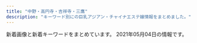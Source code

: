 ```yaml
---
title: "中野・高円寺・吉祥寺・三鷹"
description: "キーワード別にの巨乳アジアン・チャイナエステ嬢情報をまとめました。"
---
```


新着画像と新着キーワードをまとめています。
2021年05月04日の情報です。

<DmmAffiliateIns />
<KeywordTable
  shops={
    [
    {
        "keywords": {
            "E": 1,
            "C": 2,
            "85": 1,
            "94": 1,
            "84": 1,
            "G": 6,
            "83": 2
        },
        "url": "http://star-menz.com/",
        "name": "STAR\u30e1\u30f3\u30ba\u30a8\u30b9\u30c6",
        "station": "JR\u9ad8\u5186\u5bfa\u99c5\u5317\u53e3",
        "img_links": [
            "https://www.tmpt3.com/img/loader.png",
            "http://star-menz.com/prof/girl012.jpg",
            "http://star-menz.com/prof/girl010.jpg",
            "http://star-menz.com/img/pic/main02.jpg",
            "http://star-menz.com/430.png",
            "http://star-menz.com/prof/girl09.jpg",
            "http://star-menz.com/prof/girl011.jpg",
            "http://star-menz.com/prof/girl08.jpg"
        ]
    },
    {
        "station": "JR\u6771\u4e2d\u91ce\u99c5\u897f\u53e3",
        "keywords": {
            "C": 1
        },
        "url": "http://relax-free.info/rose/",
        "img_links": [
            "http://relax-free.info/rose/images/bill3.jpg",
            "http://relax-free.info/rose/images/bar-greeting.png",
            "http://relax-free.info/rose/images/bar-sejutu.png",
            "http://relax-free.info/rose/images/t4.jpg",
            "http://relax-free.info/rose/images/s10.jpg",
            "http://relax-free.info/rose/images/s11.jpg",
            "http://relax-free.info/rose/images/t3.jpg",
            "http://relax-free.info/rose/images/t1.jpg",
            "http://relax-free.info/rose/images/bill5.jpg",
            "http://relax-free.info/rose/images/bill4.jpg",
            "http://relax-free.info/rose/images/t2.jpg",
            "http://relax-free.info/rose/images/s9.jpg",
            "http://relax-free.info/rose/images/bill2.jpg",
            "http://relax-free.info/rose/images/bill1.jpg",
            "http://relax-free.info/rose/images/s12.jpg"
        ],
        "name": "\u30ed\u30fc\u30ba"
    },
    {
        "img_links": [
            "http://relaxbest.net/images/store/05.jpg",
            "http://relaxbest.net/staffPhoto/b20200804090123.jpg",
            "http://relaxbest.net/staffPhoto/s20210212144336.jpg",
            "http://relaxbest.net/uploadfiles/images/campaignRelaxbest3.jpg",
            "http://relaxbest.net/js/sliderLine/slide_prev.png",
            "http://relaxbest.net/staffPhoto/s20200202033738.jpg",
            "http://relaxbest.net/staffPhoto/s20200804090123.jpg",
            "http://relaxbest.net/staffPhoto/s20200904172838.jpg",
            "http://relaxbest.net/images/store/04.jpg",
            "http://relaxbest.net/staffPhoto/b20200904172838.jpg",
            "http://relaxbest.net/staffPhoto/b20210212144336.jpg",
            "http://relaxbest.net/images/returnBtn.png",
            "http://relaxbest.net/images/store/03.jpg",
            "http://relaxbest.net/js/sliderLine/slide_next.png",
            "http://relaxbest.net/images/store/01.jpg",
            "http://relaxbest.net/images/store/02.jpg",
            "http://relaxbest.net/staffPhoto/b20200202033738.jpg"
        ],
        "url": "http://relaxbest.net",
        "name": "\u7965\u60a6 \u3057\u3087\u3046\u3048\u3064",
        "station": "\u9dfa\u30ce\u5bae\u99c5\u5317\u53e3",
        "keywords": {
            "84": 1
        }
    },
    {
        "keywords": {
            "86": 2,
            "C": 4,
            "90": 1,
            "D": 12,
            "88": 2,
            "87": 11,
            "85": 1,
            "E": 1
        },
        "station": "JR\u837b\u7aaa\u99c5\u897f\u53e3",
        "url": "http://tiramisu-o.com/",
        "name": "Tiramisu-\u30c6\u30a3\u30e9\u30df\u30b9-",
        "img_links": [
            "http://tiramisu-o.com/uploads/702c1288dd9843aabfbb06d182fec4f4.jpg",
            "http://tiramisu-o.com/images/index_24.jpg",
            "http://tiramisu-o.com/images/index_18.jpg",
            "http://tiramisu-o.com/uploads/a7263623a76fce9fd9e74e3c5231dde6.jpg",
            "http://tiramisu-o.com/uploads/7ad70e845e154bf3fac932727fb23777.jpg",
            "http://tiramisu-o.com/images/photo_11.jpg",
            "http://tiramisu-o.com/images/index_17.jpg",
            "http://tiramisu-o.com/uploads/4e0b8c43eddabd91acede0412c242113.jpg",
            "http://tiramisu-o.com/images/index_03.jpg",
            "http://tiramisu-o.com/images/index_07.jpg",
            "http://tiramisu-o.com/uploads/ece2636e552ccdbaf2cac9f9eee51c28.jpg",
            "http://tiramisu-o.com/uploads/a127317ec4f5d0dc2281168df4090856.jpg",
            "http://tiramisu-o.com/uploads/6f76cd9eaff23d5d6398e9d606a901d1.jpg",
            "http://tiramisu-o.com/images/index_15.jpg",
            "http://tiramisu-o.com/images/index_10.jpg",
            "http://tiramisu-o.com/uploads/748d799dda38b94591609302af071dd7.jpg",
            "http://tiramisu-o.com/uploads/0f11fd28e7ec7bc3475d7e4d04d97321.jpg",
            "http://tiramisu-o.com/uploads/5978b51ecca66ca81d431bcaad128c75.jpg",
            "http://tiramisu-o.com/images/index_05.jpg",
            "http://tiramisu-o.com/uploads/5884fb095e084ab1c3fb3c13535db9d6.jpg",
            "http://tiramisu-o.com/images/index_06.jpg",
            "http://tiramisu-o.com/uploads/7c58aaecf422209a030b99bb8792a1cf.jpg",
            "http://tiramisu-o.com/uploads/8db399091a85c075e1f0d0901aa7d948.jpg",
            "http://tiramisu-o.com/uploads/24dc578533fbd40c88dba3454a90df13.jpg",
            "http://tiramisu-o.com/my_work/images/pic1.png",
            "http://tiramisu-o.com/images/index_22.jpg",
            "http://tiramisu-o.com/images/index_01.jpg",
            "http://tiramisu-o.com/images/girls_13.jpg",
            "http://tiramisu-o.com/images/index_13.jpg",
            "http://tiramisu-o.com/uploads/01928d7157707ed584ed91afaee09aa7.jpg",
            "http://tiramisu-o.com/images/index_04.jpg",
            "http://tiramisu-o.com/images/index_02.jpg",
            "http://tiramisu-o.com/uploads/c16088aeb419267011cf1f6cb5153cea.jpg",
            "http://tiramisu-o.com/images/link_11.jpg",
            "http://tiramisu-o.com/images/index_09.jpg",
            "http://tiramisu-o.com/uploads/0576a8bf93edc11647c2e4e17ae1a0e1.jpg",
            "http://tiramisu-o.com/uploads/74cae8e5ad5ff370a7835faa49a59ed0.jpg",
            "http://tiramisu-o.com/images/index_16.jpg",
            "http://tiramisu-o.com/images/index_12.jpg",
            "http://tiramisu-o.com/images/index_23.jpg",
            "http://tiramisu-o.com/images/index_19.jpg",
            "http://tiramisu-o.com/images/girls_11.jpg",
            "http://tiramisu-o.com/uploads/ad5b83ad32836796dd7749edbda88c42.jpg",
            "http://tiramisu-o.com/images/photo_12.jpg",
            "http://tiramisu-o.com/images/index_08.jpg",
            "http://tiramisu-o.com/uploads/1a05c443783e211268f5fd91fee961e6.jpg",
            "http://tiramisu-o.com/images/index_20.jpg"
        ]
    },
    {
        "station": "JR\u837b\u7aaa\u99c5\u5357\u53e3",
        "keywords": {},
        "img_links": [],
        "url": "http://kokoro.tyo.cm/",
        "name": "kokoro"
    },
    {
        "station": "JR\u5409\u7965\u5bfa\u99c5\u5317\u53e3",
        "url": "http://zeanfio.tokyo/",
        "img_links": [
            "http://zeanfio.tokyo/picture/face_bj1.png",
            "http://zeanfio.tokyo/uploads/200615/1-200615130103941.jpg",
            "http://zeanfio.tokyo/picture/room4.jpg",
            "http://zeanfio.tokyo/picture/news.jpg",
            "http://zeanfio.tokyo/uploads/210416/1-210416133S4214.jpg",
            "http://zeanfio.tokyo/picture/room3.jpg",
            "http://zeanfio.tokyo/picture/s_staff.png",
            "http://zeanfio.tokyo/uploads/210401/1-210401155019443.jpg",
            "http://zeanfio.tokyo/uploads/200826/1-200R612391O57.jpg",
            "http://zeanfio.tokyo/picture/room2.jpg",
            "http://zeanfio.tokyo/uploads/200826/1-200R61240505J.jpg",
            "http://zeanfio.tokyo/uploads/200613/1-20061313545XI.jpg",
            "http://zeanfio.tokyo/uploads/200826/1-200R612392D44.jpg",
            "http://zeanfio.tokyo/uploads/200826/1-200R612401XN.jpg",
            "http://zeanfio.tokyo/picture/pick.jpg",
            "http://zeanfio.tokyo/uploads/200826/1-200R612410XQ.jpg",
            "http://zeanfio.tokyo/uploads/200826/1-200R6123K2943.jpg",
            "http://zeanfio.tokyo/picture/room1.jpg",
            "http://zeanfio.tokyo/uploads/210416/1-2104161339114D.jpg",
            "http://zeanfio.tokyo/uploads/200826/1-200R61240062U.jpg",
            "http://zeanfio.tokyo/picture/top.jpg",
            "http://zeanfio.tokyo/uploads/200826/1-200R6123J3U4.jpg",
            "http://zeanfio.tokyo/uploads/210401/1-21040115504V30.jpg",
            "http://zeanfio.tokyo/uploads/200526/1-2005260T929410.jpg",
            "http://zeanfio.tokyo/uploads/200525/1-2005251AZ0391.jpg",
            "http://zeanfio.tokyo/picture/face.jpg"
        ],
        "name": "\u611b\u306e\u6d77",
        "keywords": {
            "86": 6,
            "89": 1,
            "\u80f8": 1,
            "E": 1,
            "D": 7,
            "C": 1,
            "85": 1
        }
    },
    {
        "url": "http://hanabi.iest.jp/",
        "name": "\u82b1\u706b",
        "img_links": [
            "http://hanabi.iest.jp/images/top/top_02.jpg",
            "http://hanabi.iest.jp/images/staff/staff_top.png",
            "http://hanabi.iest.jp/images/home/index_tel.jpg",
            "http://hanabi.iest.jp/images/staff_image/staff_01a.jpg",
            "http://hanabi.iest.jp/images/home/top.jpg",
            "http://hanabi.iest.jp/images/massage/massage_02a.jpg",
            "http://hanabi.iest.jp/images/staff_image/staff_04a.jpg",
            "http://hanabi.iest.jp/images/staff_image/staff_09a.jpg",
            "http://hanabi.iest.jp/images/demo/slider/images/slide2.png",
            "http://hanabi.iest.jp/images/home/index_13.jpg",
            "http://hanabi.iest.jp/images/massage/massage_04a.jpg",
            "http://hanabi.iest.jp/images/home/index_11.jpg",
            "http://hanabi.iest.jp/images/massage/massage_03a.jpg",
            "http://hanabi.iest.jp/images/staff_image/staff_03b.jpg",
            "http://hanabi.iest.jp/images/massage/massage_01a.jpg",
            "http://hanabi.iest.jp/images/staff_image/staff_06a.jpg",
            "http://hanabi.iest.jp/images/massage/massage_la.jpg",
            "http://hanabi.iest.jp/images/massage/massage_04b.jpg",
            "http://hanabi.iest.jp/images/staff_image/staff_03a.jpg",
            "http://hanabi.iest.jp/images/demo/slider/images/slide1.png",
            "http://hanabi.iest.jp/images/massage/massage_01b.jpg",
            "http://hanabi.iest.jp/images/massage/massage_03b.jpg",
            "http://hanabi.iest.jp/images/top/top_03.jpg",
            "http://hanabi.iest.jp/images/top/top_04.jpg",
            "http://hanabi.iest.jp/images/top/top_01.jpg",
            "http://hanabi.iest.jp/images/staff_one/staff_ba.png",
            "http://hanabi.iest.jp/images/index_page_top.png",
            "http://hanabi.iest.jp/images/top/top_08.png",
            "http://hanabi.iest.jp/images/staff_image/staff_04b.jpg",
            "http://hanabi.iest.jp/images/staff_image/staff_08a.jpg",
            "http://hanabi.iest.jp/images/massage/massage_02b.jpg",
            "http://hanabi.iest.jp/images/staff_image/staff_05b.jpg",
            "http://hanabi.iest.jp/images/top/top_05.jpg",
            "http://hanabi.iest.jp/images/demo/slider/images/slide3.png",
            "http://hanabi.iest.jp/images/staff_image/staff_07a.jpg",
            "http://hanabi.iest.jp/images/top/top_06.jpg",
            "http://hanabi.iest.jp/images/staff_image/staff_05a.jpg"
        ],
        "keywords": {},
        "station": "\u6b66\u8535\u95a2\u99c5\u5357\u53e3"
    },
    {
        "url": "http://e-excel.work/",
        "keywords": {},
        "img_links": [
            "http://e-excel.work/images/head.jpg",
            "http://e-excel.work/img/mio1.jpg",
            "http://e-excel.work/images/sys.png",
            "http://e-excel.work/images/news.jpg",
            "http://e-excel.work/images/mobile.png",
            "http://e-excel.work/img/rina1.jpg",
            "http://e-excel.work/images/rec2.png",
            "http://e-excel.work/images/3.jpg",
            "http://e-excel.work/images/int2.png",
            "http://e-excel.work/images/interior_t.png",
            "http://e-excel.work/images/2.jpg",
            "http://e-excel.work/images/tr.png",
            "http://e-excel.work/images/int1.jpg",
            "http://e-excel.work/images/staff_t.png",
            "http://e-excel.work/images/4.jpg",
            "http://e-excel.work/images/1.jpg",
            "http://e-excel.work/images/concept.jpg",
            "http://e-excel.work/images/tel.png",
            "http://e-excel.work/images/rec1.png",
            "http://e-excel.work/img/aoi1.jpg",
            "http://e-excel.work/img/yuyu1.jpg"
        ],
        "station": "\u4e2d\u4e95\u99c5\u5357\u53e3",
        "name": "\u3089\u304f\u3089\u304f"
    },
    {
        "station": "JR\u4e09\u9df9\u99c5\u5357\u53e3",
        "keywords": {
            "86": 1,
            "85": 1,
            "88": 1,
            "C": 4,
            "90": 1
        },
        "name": "\u30a8\u30b9\u30fb\u30c8\u30c3\u30d7",
        "img_links": [
            "http://f-relax.net/images/index_07.jpg",
            "http://f-relax.net/girl/04.jpg",
            "http://f-relax.net/girl/01a.jpg",
            "http://f-relax.net/girl/03b.jpg",
            "http://f-relax.net/images/index_11.jpg",
            "http://f-relax.net/images/line.jpg",
            "http://f-relax.net/images/index_13.jpg",
            "http://f-relax.net/images/index_01.jpg",
            "http://f-relax.net/girl/02a.jpg",
            "http://f-relax.net/images/sub_12.jpg",
            "http://f-relax.net/images/02.jpg",
            "http://f-relax.net/images/index_14.jpg",
            "http://f-relax.net/images/index_04.jpg",
            "http://f-relax.net/images/index_12.jpg",
            "http://f-relax.net/girl/01b.jpg",
            "http://f-relax.net/girl/02.jpg",
            "http://f-relax.net/images/index_06.jpg",
            "http://f-relax.net/images/info.jpg",
            "http://f-relax.net/girl/03a.jpg",
            "http://f-relax.net/images/acc.jpg",
            "http://f-relax.net/images/index_16.jpg",
            "http://f-relax.net/images/index_02.jpg",
            "http://f-relax.net/images/rec.jpg",
            "http://f-relax.net/girl/01.jpg",
            "http://f-relax.net/girl/03.jpg",
            "http://f-relax.net/images/index_03.jpg",
            "http://f-relax.net/images/index_05.jpg",
            "http://f-relax.net/girl/02b.jpg",
            "http://f-relax.net/images/info_09.jpg",
            "http://f-relax.net/girl/04b.jpg",
            "http://f-relax.net/girl/04a.jpg",
            "http://f-relax.net/images/staff_09.jpg",
            "http://f-relax.net/images/01.jpg",
            "http://f-relax.net/images/rec_09.jpg"
        ],
        "url": "http://f-relax.net/"
    },
    {
        "img_links": [
            "http://www.es-koi.link/images/2.jpg",
            "http://www.es-koi.link/images/mobile.jpg",
            "http://www.es-koi.link/images/tel.jpg",
            "http://www.es-koi.link/images/news.jpg",
            "http://www.es-koi.link/images/6.jpg",
            "http://www.es-koi.link/images/8.jpg",
            "http://www.es-koi.link/images/int1.jpg",
            "http://www.es-koi.link/images/int2.jpg",
            "http://www.es-koi.link/img/aoi1.jpg",
            "http://www.es-koi.link/images/interior_t.jpg",
            "http://www.es-koi.link/img/sayuri1.jpg",
            "http://www.es-koi.link/images/sys2.jpg",
            "http://www.es-koi.link/images/7.jpg",
            "http://www.es-koi.link/img/yuyu1.jpg",
            "http://www.es-koi.link/images/3.jpg",
            "http://www.es-koi.link/images/sys1.jpg",
            "http://www.es-koi.link/img/mimi1.jpg",
            "http://www.es-koi.link/img/raki1.jpg",
            "http://www.es-koi.link/images/head.jpg",
            "http://www.es-koi.link/images/line.png",
            "http://www.es-koi.link/images/5.jpg",
            "http://www.es-koi.link/images/info.jpg",
            "http://www.es-koi.link/images/staff_t.jpg",
            "http://www.es-koi.link/images/ais.jpg",
            "http://www.es-koi.link/img/nana1.jpg"
        ],
        "name": "\u6843\u306e\u5fc3",
        "station": "JR\u897f\u837b\u7aaa\u99c5\u5357\u53e3",
        "url": "http://www.es-koi.link/",
        "keywords": {}
    },
    {
        "img_links": [
            "http://milktea.rankuens.com/css/top01.png",
            "http://milktea.rankuens.com/css/nav/nav03.png",
            "http://milktea.rankuens.com/css/nav/nav06.png",
            "http://milktea.rankuens.com/css/staff/staff06.png",
            "http://milktea.rankuens.com/css/staff/staff04.png",
            "http://milktea.rankuens.com/css/staff/staff02.png",
            "http://milktea.rankuens.com/css/staff/staff01.png",
            "http://milktea.rankuens.com/css/nav/nav05.png",
            "http://milktea.rankuens.com/css/staff/staff05-b.png",
            "http://milktea.rankuens.com/css/tel.png",
            "http://milktea.rankuens.com/css/nav/nav02.png",
            "http://milktea.rankuens.com/css/nav/nav01.png",
            "http://milktea.rankuens.com/css/nav/nav04.png",
            "http://milktea.rankuens.com/css/staff/staff05.png"
        ],
        "station": "JR\u9ad8\u5186\u5bfa\u99c5\u5317\u53e3",
        "url": "http://milktea.rankuens.com/",
        "keywords": {
            "D": 2,
            "86": 1,
            "E": 1,
            "87": 1,
            "85": 1,
            "89": 2,
            "C": 2
        },
        "name": "\u30df\u30eb\u30af\u30c6\u30a3\u30fc"
    },
    {
        "keywords": {
            "D": 7,
            "88": 1,
            "85": 4,
            "C": 1,
            "84": 2,
            "86": 1
        },
        "url": "http://lovelyheart.iest.jp/",
        "station": "\u6b66\u8535\u95a2\u99c5\u5317\u53e3",
        "name": "\u30e9\u30d6\u30ea\u30cf\u30fc\u30c8",
        "img_links": [
            "http://lovelyheart.iest.jp/images/home/index_14.png",
            "http://lovelyheart.iest.jp/images/top/top_05.jpg",
            "http://lovelyheart.iest.jp/images/top_01.png",
            "http://lovelyheart.iest.jp/images/staff/staff_01d.jpg",
            "http://lovelyheart.iest.jp/images/top_02.png",
            "http://lovelyheart.iest.jp/images/home/index_06.png",
            "http://lovelyheart.iest.jp/images/home/index_d.png",
            "http://lovelyheart.iest.jp/images/top/top_01.jpg",
            "http://lovelyheart.iest.jp/images/home/index_17.png",
            "http://lovelyheart.iest.jp/images/top/top_08.png",
            "http://lovelyheart.iest.jp/images/staff/staff_03d.jpg",
            "http://lovelyheart.iest.jp/images/home/index_05.png",
            "http://lovelyheart.iest.jp/images/home/index_12.png",
            "http://lovelyheart.iest.jp/images/home/index_g.png",
            "http://lovelyheart.iest.jp/images/home/top.jpg",
            "http://lovelyheart.iest.jp/images/top_04.png",
            "http://lovelyheart.iest.jp/images/home/index_13.png",
            "http://lovelyheart.iest.jp/images/staff/staff_03.png",
            "http://lovelyheart.iest.jp/images/home/index_07.png",
            "http://lovelyheart.iest.jp/images/staff/staff_04d.jpg",
            "http://lovelyheart.iest.jp/images/home/campaign_01.jpg",
            "http://lovelyheart.iest.jp/images/staff/staff_05d.jpg",
            "http://lovelyheart.iest.jp/images/home/index_09.png",
            "http://lovelyheart.iest.jp/images/home/index_f.png",
            "http://lovelyheart.iest.jp/images/top/top_03.jpg",
            "http://lovelyheart.iest.jp/images/home/campaign_02.jpg",
            "http://lovelyheart.iest.jp/images/staff/staff_07d.jpg",
            "http://lovelyheart.iest.jp/images/top/top_06.jpg",
            "http://lovelyheart.iest.jp/images/home/index_01.png",
            "http://lovelyheart.iest.jp/images/staff/staff_012d.jpg",
            "http://lovelyheart.iest.jp/images/home/index_15.png",
            "http://lovelyheart.iest.jp/images/staff/staff_09d.jpg",
            "http://lovelyheart.iest.jp/images/home/index_tel.png",
            "http://lovelyheart.iest.jp/images/headerParts01.png",
            "http://lovelyheart.iest.jp/images/page_top.png",
            "http://lovelyheart.iest.jp/images/staff/staff_010d.jpg",
            "http://lovelyheart.iest.jp/images/home/index_11.png",
            "http://lovelyheart.iest.jp/images/top/top_04.jpg",
            "http://lovelyheart.iest.jp/images/top_flash_02.jpg",
            "http://lovelyheart.iest.jp/images/staff/staff_011d.jpg",
            "http://lovelyheart.iest.jp/images/home/index_a.png",
            "http://lovelyheart.iest.jp/images/top_flash_01.jpg",
            "http://lovelyheart.iest.jp/images/home/index_19.png",
            "http://lovelyheart.iest.jp/images/staff/staff_01.png",
            "http://lovelyheart.iest.jp/images/staff/staff_02d.jpg",
            "http://lovelyheart.iest.jp/images/home/index_10.png",
            "http://lovelyheart.iest.jp/images/top/top_02.jpg"
        ]
    },
    {
        "keywords": {},
        "station": "\u4e0a\u77f3\u795e\u4e95\u99c5\u5317\u53e3",
        "name": "\u91d1\u306e\u6708",
        "img_links": [],
        "url": "http://aes-heal.com/"
    },
    {
        "url": "https://www.kagura.tokyo/",
        "img_links": [
            "https://static.wixstatic.com/media/11062b_adfb71c8d3184c0da6217c56e72cfd34f000.jpg",
            "https://static.wixstatic.com/media/3f1889_8e4787061f714a468e91941852cf1eec~mv2_d_1599_4320_s_2.jpg",
            "https://static.wixstatic.com/media/3f1889_31b52551f2694c2f911b20e71ef2b3b2~mv2_d_2700_1600_s_2.jpg",
            "https://static.wixstatic.com/media/3f1889_365a1c01b11e45068c4432b93f9c4bae~mv2.png",
            "https://static.wixstatic.com/media/11062b_84f0c9aa252b4b2ab1114febc012eacbf000.jpg",
            "https://static.wixstatic.com/media/3f1889_d5863990d0fb4ec5be54d7f6e68f3d5f~mv2.png",
            "https://static.wixstatic.com/media/3f1889_ab8d2cf7913a412283ba6a9b444d2a6e~mv2.png",
            "https://static.wixstatic.com/media/3f1889_e91341eb203e4243bc92a5de17a173e2~mv2.png",
            "https://static.wixstatic.com/media/3f1889_8c2e9b0dd6a64ae4baaf64673e8f3f0f~mv2.jpg",
            "https://static.wixstatic.com/media/3f1889_fcd9b2e88eaf4467b0d433f465f82e29~mv2.jpg",
            "https://static.wixstatic.com/media/3f1889_42006b8157ef484d90a6ac233fe797a4~mv2_d_2300_3517_s_2.png",
            "https://static.wixstatic.com/media/3f1889_df432e03872140c38add5b2746291971~mv2_d_1280_4830_s_2.png",
            "https://static.wixstatic.com/media/11062b_2042bb7351284f0f982e4787d37415e6f000.jpg",
            "https://static.wixstatic.com/media/3f1889_734d04c2a52d4e95afc0c103f98beb36~mv2.jpg",
            "https://static.wixstatic.com/media/11062b_8b93d3d5a6584b69893408bb08e64122f000.jpg",
            "https://static.wixstatic.com/media/3f1889_769941b5f63d44329a1797c335d938ee~mv2.png",
            "https://static.wixstatic.com/media/3f1889_b2ad94435dcc41d48061128dfcb8c3f7~mv2.jpg"
        ],
        "keywords": {},
        "name": "\u3084\u3059\u3089\u304e\u51e6 \u82b1\u697d",
        "station": "JR\u897f\u837b\u7aaa\u99c5\u5357\u53e3"
    },
    {
        "station": "JR\u897f\u837b\u7aaa\u99c5\u5317\u53e3",
        "name": "Love Honey \uff5e\u30e9\u30d6\u30fb\u30cf\u30cb\u30fc\uff5e",
        "img_links": [
            "http://lh.estx.net/images/staff_11.png",
            "http://lh.estx.net/images/index_11.png",
            "http://lh.estx.net/images/index_02.png",
            "http://lh.estx.net/images/index_05.png",
            "http://lh.estx.net/staff/3.jpg",
            "http://lh.estx.net/images/index_08.png",
            "http://lh.estx.net/images/index_10.png",
            "http://lh.estx.net/images/index_16.png",
            "http://lh.estx.net/images/index_04.png",
            "http://lh.estx.net/images/index_06.png",
            "http://lh.estx.net/images/index_17.png",
            "http://lh.estx.net/images/index_19.png",
            "http://lh.estx.net/images/index_09.png",
            "http://lh.estx.net/images/index_13.png",
            "http://lh.estx.net/staff/2.jpg",
            "http://lh.estx.net/images/index_07.png",
            "http://lh.estx.net/staff/4.jpg",
            "http://lh.estx.net/images/index2_10.png",
            "http://lh.estx.net/staff/1.jpg",
            "http://lh.estx.net/images/index_15.png"
        ],
        "keywords": {},
        "url": "http://lh.estx.net/"
    },
    {
        "station": "JR\u4e2d\u91ce\u99c5\u5317\u53e3",
        "url": "https://sango.tyo.cm/",
        "img_links": [
            "https://sango.tyo.cm/images/ac.jpg",
            "https://sango.tyo.cm/images/new.jpg",
            "https://sango.tyo.cm/images/s2.jpg",
            "https://sango.tyo.cm/images/room4.jpg",
            "https://sango.tyo.cm/photos/sites/57/2021/04/2021040612584231.jpg",
            "https://sango.tyo.cm/images/room5.jpg",
            "https://sango.tyo.cm/images/top.jpg",
            "https://sango.tyo.cm/images/s1.jpg",
            "https://sango.tyo.cm/images/news_bj2.jpg",
            "https://sango.tyo.cm/images/room1.jpg",
            "https://sango.tyo.cm/images/s_news.jpg",
            "https://sango.tyo.cm/images/room2.jpg",
            "https://sango.tyo.cm/images/s_link.jpg",
            "https://sango.tyo.cm/images/room3.jpg",
            "https://sango.tyo.cm/images/s_face.jpg",
            "https://sango.tyo.cm/photos/sites/57/2021/04/2021040613034580.jpg",
            "https://sango.tyo.cm/images/tel.jpg",
            "https://sango.tyo.cm/photos/sites/57/2021/04/2021040612564880.jpg",
            "https://sango.tyo.cm/photos/sites/57/2021/04/2021040612550483.jpg",
            "https://sango.tyo.cm/images/room6.jpg",
            "https://sango.tyo.cm/photos/sites/57/2021/04/2021040613001077.jpg",
            "https://sango.tyo.cm/images/mobile.jpg",
            "https://sango.tyo.cm/images/s_staff.jpg"
        ],
        "name": "\u73ca\u745a",
        "keywords": {
            "83": 17,
            "C": 30,
            "D": 68,
            "86": 51,
            "87": 17
        }
    },
    {
        "url": "https://yu-rinpa.tokyo/",
        "keywords": {
            "C": 4,
            "D": 17
        },
        "img_links": [
            "https://yu-rinpa.tokyo/wp-content/uploads/2018/12/warestd78.jpg",
            "https://yu-rinpa.tokyo/wp-content/uploads/2019/06/1sahioaja.jpg",
            "https://yu-rinpa.tokyo/wp-content/uploads/2019/06/1sahuishjasa.jpg",
            "https://yu-rinpa.tokyo/wp-content/themes/este/img/top-img02.png",
            "https://yu-rinpa.tokyo/wp-content/themes/este/img/2.jpg",
            "https://yu-rinpa.tokyo/wp-content/uploads/2018/12/4388fd7381a30d84934c3516c70a269a.jpg",
            "https://yu-rinpa.tokyo/wp-content/themes/este/img/top-img01.png",
            "https://yu-rinpa.tokyo/wp-content/themes/este/img/top-img03.png",
            "https://yu-rinpa.tokyo/wp-content/uploads/2019/06/1saihoaujaa.jpg",
            "https://yu-rinpa.tokyo/wp-content/themes/este/img/3.jpg",
            "https://yu-rinpa.tokyo/wp-content/themes/este/img/top-img04.png",
            "https://yu-rinpa.tokyo/wp-content/themes/este/img/1.jpg",
            "https://yu-rinpa.tokyo/wp-content/themes/este/img/4.jpg",
            "https://yu-rinpa.tokyo/wp-content/themes/este/img/tel01.png",
            "https://yu-rinpa.tokyo/wp-content/uploads/2019/06/3shiaosja.jpg",
            "https://yu-rinpa.tokyo/wp-content/themes/este/img/tel.png"
        ],
        "name": "\u30e6\u30a6\u30a2\u30f3\u30c9\u30df\u30fc",
        "station": "JR\u4e2d\u91ce\u99c5\u5317\u53e3"
    },
    {
        "station": "JR\u9ad8\u5186\u5bfa\u99c5\u5357\u53e3",
        "url": "http://ms-heal.com/",
        "img_links": [
            "http://ms-heal.com/images/04.jpg",
            "http://ms-heal.com/images/tel.png",
            "http://ms-heal.com/images/06.jpg",
            "http://ms-heal.com/images/12.jpg",
            "http://ms-heal.com/images/082.jpg",
            "http://ms-heal.com/images/n3.jpg",
            "http://ms-heal.com/images/03.jpg",
            "http://ms-heal.com/images/083.jpg",
            "http://ms-heal.com/images/top1.jpg",
            "http://ms-heal.com/images/m1.jpg",
            "http://ms-heal.com/images/new1.jpg",
            "http://ms-heal.com/images/11.jpg",
            "http://ms-heal.com/images/052.jpg",
            "http://ms-heal.com/images/girl.jpg",
            "http://ms-heal.com/images/08.jpg",
            "http://ms-heal.com/images/05.jpg",
            "http://ms-heal.com/images/053.jpg",
            "http://ms-heal.com/images/07.jpg",
            "http://ms-heal.com/images/13.jpg",
            "http://ms-heal.com/images/116.jpg",
            "http://ms-heal.com/images/131.jpg",
            "http://ms-heal.com/images/09.jpg",
            "http://ms-heal.com/images/tiao.jpg",
            "http://ms-heal.com/images/s_cast.png",
            "http://ms-heal.com/images/117.jpg",
            "http://ms-heal.com/images/15.jpg",
            "http://ms-heal.com/images/02.jpg",
            "http://ms-heal.com/images/n1.jpg",
            "http://ms-heal.com/images/01.jpg",
            "http://ms-heal.com/images/14.jpg"
        ],
        "name": "\u9b54\u732b",
        "keywords": {}
    },
    {
        "name": "\u30bd\u30d7\u30e9\u30ce",
        "station": "JR\u837b\u7aaa\u99c5\u5357\u53e3",
        "img_links": [
            "https://x-aroma.com/wp-content/uploads/2019/06/44sop.jpg",
            "https://x-aroma.com/wp-content/uploads/2019/12/98721sop.jpg",
            "https://x-aroma.com/wp-content/themes/este/img/top-img02.png",
            "https://x-aroma.com/wp-content/uploads/2021/03/987261sop.jpg",
            "https://x-aroma.com/wp-content/uploads/2019/06/11sop.jpg",
            "https://x-aroma.com/wp-content/uploads/2021/03/345678sop.jpg",
            "https://x-aroma.com/wp-content/uploads/2019/12/211sop.jpg",
            "https://x-aroma.com/wp-content/themes/este/img/call.png",
            "https://x-aroma.com/wp-content/uploads/2019/12/8765712sop.jpg",
            "https://x-aroma.com/wp-content/uploads/2021/03/897621sop.jpg",
            "https://x-aroma.com/wp-content/themes/este/img/2.jpg",
            "https://x-aroma.com/wp-content/themes/este/img/tel_footer.png",
            "https://x-aroma.com/wp-content/uploads/2021/03/4567sop.jpg",
            "https://x-aroma.com/wp-content/uploads/2021/03/2121sop.jpg",
            "https://x-aroma.com/wp-content/themes/este/img/4.jpg",
            "https://x-aroma.com/wp-content/themes/este/img/tel_header.png",
            "https://x-aroma.com/wp-content/uploads/2019/06/22sop.jpg",
            "https://x-aroma.com/wp-content/themes/este/img/top-img01a.png",
            "https://x-aroma.com/wp-content/themes/este/img/1.jpg",
            "https://x-aroma.com/wp-content/uploads/2021/03/908765sop.jpg",
            "https://x-aroma.com/wp-content/themes/este/img/top-img01b.png",
            "https://x-aroma.com/wp-content/uploads/2019/12/98716sop.jpg",
            "https://x-aroma.com/wp-content/uploads/2021/03/1ruiksop.jpg",
            "https://x-aroma.com/wp-content/uploads/2019/06/33sop.jpg",
            "https://x-aroma.com/wp-content/themes/este/img/3.jpg",
            "https://x-aroma.com/wp-content/uploads/2021/03/9874567sop.jpg"
        ],
        "keywords": {
            "D": 9,
            "C": 4,
            "F": 8,
            "E": 9
        },
        "url": "https://x-aroma.com/"
    },
    {
        "url": "http://aroma-relax.blue/",
        "name": "\u3086\u304d\u59eb",
        "img_links": [
            "http://aroma-relax.blue/images/an_2_02.jpg",
            "http://aroma-relax.blue/images/an_3_02.jpg",
            "http://aroma-relax.blue/images/r6.jpg",
            "http://aroma-relax.blue/images/r1.jpg",
            "http://aroma-relax.blue/images/an_1_01.jpg",
            "http://aroma-relax.blue/images/a2.jpg",
            "http://aroma-relax.blue/images/staff_images/cg03.jpg",
            "http://aroma-relax.blue/images/r5.jpg",
            "http://aroma-relax.blue/images/an_2_01.jpg",
            "http://aroma-relax.blue/images/line.jpg",
            "http://aroma-relax.blue/images/an_3_01.jpg",
            "http://aroma-relax.blue/images/slider/slide3.png",
            "http://aroma-relax.blue/images/staff_images/cg02.jpg",
            "http://aroma-relax.blue/images/a1.jpg",
            "http://aroma-relax.blue/images/staff_images/cg08.jpg",
            "http://aroma-relax.blue/images/an_6_01.jpg",
            "http://aroma-relax.blue/images/a4.jpg",
            "http://aroma-relax.blue/images/slider/slide1.png",
            "http://aroma-relax.blue/images/an_5_02.jpg",
            "http://aroma-relax.blue/images/an_5_01.jpg",
            "http://aroma-relax.blue/images/a3.jpg",
            "http://aroma-relax.blue/images/qr.jpg",
            "http://aroma-relax.blue/images/no.png",
            "http://aroma-relax.blue/images/r4.jpg",
            "http://aroma-relax.blue/images/staff_images/cg06.jpg",
            "http://aroma-relax.blue/images/staff_images/cg071.jpg",
            "http://aroma-relax.blue/images/r2.jpg",
            "http://aroma-relax.blue/images/staff_images/cg01.jpg",
            "http://aroma-relax.blue/images/r3.jpg",
            "http://aroma-relax.blue/images/slider/slide1s.png",
            "http://aroma-relax.blue/images/an_4_01.jpg",
            "http://aroma-relax.blue/images/an_1_02.jpg",
            "http://aroma-relax.blue/images/an_6_02.jpg",
            "http://aroma-relax.blue/images/staff_images/cg061.jpg",
            "http://aroma-relax.blue/images/ff.jpg",
            "http://aroma-relax.blue/images/slider/slide2.png",
            "http://aroma-relax.blue/images/slider/slide2s.png",
            "http://aroma-relax.blue/images/staff_images/cg07.jpg",
            "http://aroma-relax.blue/images/slider/slide3s.png",
            "http://aroma-relax.blue/images/an_4_02.jpg",
            "http://aroma-relax.blue/images/staff_images/cg05.jpg",
            "http://aroma-relax.blue/images/index_01.jpg"
        ],
        "station": "JR\u9ad8\u5186\u5bfa\u99c5\u5357\u53e3",
        "keywords": {
            "E": 3,
            "D": 4,
            "86": 7
        }
    },
    {
        "url": "http://suityuka.info/",
        "keywords": {
            "88": 6,
            "89": 6,
            "85": 2
        },
        "station": "\u4e2d\u91ce\u5742\u4e0a\u99c5A1\u53e3",
        "name": "\u6c34\u4e2d\u82b1",
        "img_links": [
            "http://www.suityuka.info/img/yuri1.jpg",
            "http://suityuka.info/img/miho1.jpg",
            "http://suityuka.info/i/images/yuri1.jpg",
            "http://suityuka.info/images/m03.jpg",
            "http://suityuka.info/images/m02.jpg",
            "http://suityuka.info/images/m04.jpg",
            "http://suityuka.info/img/yuri1.jpg",
            "http://suityuka.info/img/mihoi1.jpg",
            "http://www.suityuka.info/img/miho1.jpg",
            "http://www.suityuka.info/images/m02.jpg",
            "http://suityuka.info/img/miki1.jpg",
            "http://suityuka.info/i/gals/miho1.jpg",
            "http://www.suityuka.info/img/miki1.jpg",
            "http://suityuka.info/i/gals/miki1.jpg",
            "http://suityuka.info/img/rumi1.jpg",
            "http://suityuka.info/i/gals/yuri1.jpg",
            "http://www.suityuka.info/images/m03.jpg",
            "http://www.suityuka.info/i/images/yuri1.jpg",
            "http://www.suityuka.info/images/m04.jpg",
            "http://suityuka.info/i/gals/rumi1.jpg"
        ]
    },
    {
        "name": "\u30d4\u30e5\u30a2\u30cf\u30fc\u30c8",
        "keywords": {},
        "url": "http://e-mira.net/",
        "station": "JR\u9ad8\u5186\u5bfa\u99c5\u5317\u53e3",
        "img_links": [
            "http://e-mira.net/_src/18381430/navi_13.png",
            "http://e-mira.net/_src/25639976/navi_15.png",
            "http://e-mira.net/_src/19217814/wechatimg230.jpg",
            "http://e-mira.net/_src/18381195/navi_12.png",
            "http://e-mira.net/_src/18381570/navi_13.png",
            "http://e-mira.net/_src/18381582/profile_05.png",
            "http://e-mira.net/_src/18381194/navi_11.png",
            "http://e-mira.net/_src/18381505/navi_10.png",
            "http://e-mira.net/_src/18381461/navi_11.png",
            "http://e-mira.net/_src/18381484/footer_04.png",
            "http://e-mira.net/_src/18381204/navi_10.png",
            "http://e-mira.net/_src/18381587/footer_02.png",
            "http://e-mira.net/_src/18381485/footer_05.png",
            "http://e-mira.net/_src/18381566/navi_11.png",
            "http://e-mira.net/_src/18381381/footer_06.png",
            "http://e-mira.net/_src/18381636/navi_11.png",
            "http://e-mira.net/_src/18381329/navi_15.png",
            "http://e-mira.net/_src/18381788/wechatimg329.jpg",
            "http://e-mira.net/_src/18381391/navi_11.png",
            "http://e-mira.net/_src/18381624/footer_04.png",
            "http://e-mira.net/_src/18381740/wechatimg16.jpg",
            "http://e-mira.net/_src/18381573/navi_15.png",
            "http://e-mira.net/_src/18381675/navi_13.png",
            "http://e-mira.net/_src/18381403/wechatimg50.jpg",
            "http://e-mira.net/_src/18381477/profile_05.png",
            "http://e-mira.net/_src/50327149/wechatimg156_20201124112344134.jpg",
            "http://e-mira.net/_src/18381463/navi_12.png",
            "http://e-mira.net/_src/18381654/sign.png",
            "http://e-mira.net/_src/18381196/navi_12.png",
            "http://e-mira.net/_src/18381602/navi_12.png",
            "http://e-mira.net/_src/18381499/navi_13.png",
            "http://e-mira.net/_src/18381279/navi_11.png",
            "http://e-mira.net/_src/25639971/navi_12.png",
            "http://e-mira.net/_src/18381158/navi_10.png",
            "http://e-mira.net/_src/18381642/navi_14.png",
            "http://e-mira.net/_src/18381307/footer_02.png",
            "http://e-mira.net/_src/18381072/navi_15.png",
            "http://e-mira.net/_src/25639981/wechatimg156_20201124112344134.jpg",
            "http://e-mira.net/_src/49954707/wechatimg150.jpg",
            "http://e-mira.net/_src/18381399/navi_15.png",
            "http://e-mira.net/_src/18381239/navi_12.png",
            "http://e-mira.net/_src/44478269/wechatimg152.jpg",
            "http://e-mira.net/_src/18381427/navi_12.png",
            "http://e-mira.net/_src/18381571/navi_14.png",
            "http://e-mira.net/_src/53568989/sign.png",
            "http://e-mira.net/_src/18381308/footer_03.png",
            "http://e-mira.net/_src/18381364/navi_15.png",
            "http://e-mira.net/_src/25639969/navi_11.png",
            "http://e-mira.net/_src/18381622/footer_02.png",
            "http://e-mira.net/_src/18381075/line.png",
            "http://e-mira.net/_src/18381518/footer_03.png",
            "http://e-mira.net/_src/18381412/footer_02.png",
            "http://e-mira.net/_src/18381603/navi_12.png",
            "http://e-mira.net/_src/18381140/footer_07.png",
            "http://e-mira.net/_src/18381694/footer_04.png",
            "http://e-mira.net/_src/18381683/wechatimg233.jpg",
            "http://e-mira.net/_src/18381343/footer_03.png",
            "http://e-mira.net/_src/18381148/navi_11.png",
            "http://e-mira.net/_src/25639974/navi_14.png",
            "http://e-mira.net/_src/18381506/navi_10.png",
            "http://e-mira.net/_src/18381114/navi_10.png",
            "http://e-mira.net/_src/18381304/sign.png",
            "http://e-mira.net/_src/25639991/footer_02.png",
            "http://e-mira.net/_src/18381357/navi_12.png",
            "http://e-mira.net/_src/18381497/navi_12.png",
            "http://e-mira.net/_src/18381321/navi_11.png",
            "http://e-mira.net/_src/53568962/navi_15.png",
            "http://e-mira.net/_src/18381589/footer_04.png",
            "http://e-mira.net/_src/18381108/navi_13.png",
            "http://e-mira.net/_src/18381243/navi_14.png",
            "http://e-mira.net/_src/18381070/navi_14.png",
            "http://e-mira.net/_src/53568978/sign.png",
            "http://e-mira.net/_src/18381248/navi_10.png",
            "http://e-mira.net/_src/18381436/navi_10.png",
            "http://e-mira.net/_src/18381428/navi_12.png",
            "http://e-mira.net/_src/18381325/navi_13.png",
            "http://e-mira.net/_src/18381449/footer_04.png",
            "http://e-mira.net/_src/18381358/navi_12.png",
            "http://e-mira.net/_src/53568963/navi_14.png",
            "http://e-mira.net/_src/18381487/footer_07.png",
            "http://e-mira.net/_src/18381066/navi_12.png",
            "http://e-mira.net/_src/18381517/footer_02.png",
            "http://e-mira.net/_src/18381071/navi_15.png",
            "http://e-mira.net/_src/18381416/footer_06.png",
            "http://e-mira.net/_src/18381265/footer_02.png",
            "http://e-mira.net/_src/53569040/wechatimg232.jpg",
            "http://e-mira.net/_src/18381267/footer_04.png",
            "http://e-mira.net/_src/18381678/navi_15.png",
            "http://e-mira.net/_src/18381268/footer_05.png",
            "http://e-mira.net/_src/18381607/navi_14.png",
            "http://e-mira.net/_src/18381569/navi_13.png",
            "http://e-mira.net/_src/18381578/wechatimg108.jpg",
            "http://e-mira.net/_src/18381285/navi_14.png",
            "http://e-mira.net/_src/18381565/navi_11.png",
            "http://e-mira.net/_src/18381374/sign.png",
            "http://e-mira.net/_src/53569019/wechatimg412.jpg",
            "http://e-mira.net/_src/18381324/navi_13.png",
            "http://e-mira.net/_src/18381681/navi_10.png",
            "http://e-mira.net/_src/18381096/sign.png",
            "http://e-mira.net/_src/21452882/wechatimg108.jpg",
            "http://e-mira.net/_src/18381723/ac3.png",
            "http://e-mira.net/_src/18381486/footer_06.png",
            "http://e-mira.net/_src/25639978/navi_10.png",
            "http://e-mira.net/_src/18381225/footer_03.png",
            "http://e-mira.net/_src/18381572/navi_14.png",
            "http://e-mira.net/_src/18381365/navi_10.png",
            "http://e-mira.net/_src/54747009/wechatimg1144.jpg",
            "http://e-mira.net/_src/18381185/footer_07.png",
            "http://e-mira.net/_src/18381646/navi_10.png",
            "http://e-mira.net/_src/53568985/footer_04.png",
            "http://e-mira.net/_src/18381355/navi_11.png",
            "http://e-mira.net/_src/18381693/footer_03.png",
            "http://e-mira.net/_src/18381590/footer_05.png",
            "http://e-mira.net/_src/19173124/wechatimg705.jpg",
            "http://e-mira.net/_src/18381588/footer_03.png",
            "http://e-mira.net/_src/18381119/line2.png",
            "http://e-mira.net/_src/18381349/sign.png",
            "http://e-mira.net/_src/18381400/navi_10.png",
            "http://e-mira.net/_src/18381065/navi_12.png",
            "http://e-mira.net/_src/18381373/sign.png",
            "http://e-mira.net/_src/18381152/navi_13.png",
            "http://e-mira.net/_src/18381601/navi_11.png",
            "http://e-mira.net/_src/18381625/footer_05.png",
            "http://e-mira.net/_src/18381250/line2.png",
            "http://e-mira.net/_src/53568960/navi_10.png",
            "http://e-mira.net/_src/18381151/navi_12.png",
            "http://e-mira.net/_src/18381107/navi_13.png",
            "http://e-mira.net/_src/18381657/footer_02.png",
            "http://e-mira.net/_src/18381643/navi_15.png",
            "http://e-mira.net/_src/18381407/profile_05.png",
            "http://e-mira.net/_src/18381112/navi_15.png",
            "http://e-mira.net/_src/18381395/navi_13.png",
            "http://e-mira.net/_src/18381193/navi_11.png",
            "http://e-mira.net/_src/18381460/navi_11.png",
            "http://e-mira.net/_src/18381444/sign.png",
            "http://e-mira.net/_src/18381419/sign.png",
            "http://e-mira.net/_src/18381652/profile_05.png",
            "http://e-mira.net/_src/18381156/navi_15.png",
            "http://e-mira.net/_src/18381626/footer_06.png",
            "http://e-mira.net/_src/18381177/sign.png",
            "http://e-mira.net/_src/18381513/sign.png",
            "http://e-mira.net/_src/18381394/navi_13.png",
            "http://e-mira.net/_src/18381338/sign.png",
            "http://e-mira.net/_src/18381330/navi_10.png",
            "http://e-mira.net/_src/18381106/navi_12.png",
            "http://e-mira.net/_src/18381398/navi_15.png",
            "http://e-mira.net/_src/18381366/navi_10.png",
            "http://e-mira.net/_src/18381574/navi_15.png",
            "http://e-mira.net/_src/18381495/navi_11.png",
            "http://e-mira.net/_src/18381503/navi_15.png",
            "http://e-mira.net/_src/18381138/footer_05.png",
            "http://e-mira.net/_src/39651631/wechatimg50.jpg",
            "http://e-mira.net/_src/18381231/sign.png",
            "http://e-mira.net/_src/44386538/wechatimg70_20200612110516119.jpg",
            "http://e-mira.net/_src/53568977/profile_05.png",
            "http://e-mira.net/_src/18381094/footer_07.png",
            "http://e-mira.net/_src/18381286/navi_15.png",
            "http://e-mira.net/_src/18381466/navi_14.png",
            "http://e-mira.net/_src/18381280/navi_12.png",
            "http://e-mira.net/_src/18381644/navi_15.png",
            "http://e-mira.net/_src/18381438/wechatimg152.jpg",
            "http://e-mira.net/_src/18381671/navi_11.png",
            "http://e-mira.net/_src/18381149/navi_11.png",
            "http://e-mira.net/_src/18381489/sign.png",
            "http://e-mira.net/_src/18381638/navi_12.png",
            "http://e-mira.net/_src/18381136/footer_03.png",
            "http://e-mira.net/_src/18381604/navi_13.png",
            "http://e-mira.net/_src/18381473/wechatimg1144.jpg",
            "http://e-mira.net/_src/25639968/navi_11.png",
            "http://e-mira.net/_src/18381327/navi_14.png",
            "http://e-mira.net/_src/53568964/navi_14.png",
            "http://e-mira.net/_src/25639992/footer_03.png",
            "http://e-mira.net/_src/18381719/ac1.png",
            "http://e-mira.net/_src/25639994/footer_05.png",
            "http://e-mira.net/_src/18381320/navi_11.png",
            "http://e-mira.net/_src/18381575/navi_10.png",
            "http://e-mira.net/_src/18381359/navi_13.png",
            "http://e-mira.net/_src/25639975/navi_14.png",
            "http://e-mira.net/_src/18381725/ac4.png",
            "http://e-mira.net/_src/53569014/wechatimg1020.jpg",
            "http://e-mira.net/_src/18381078/notice.png",
            "http://e-mira.net/_src/18381679/navi_15.png",
            "http://e-mira.net/_src/18381415/footer_05.png",
            "http://e-mira.net/_src/18381448/footer_03.png",
            "http://e-mira.net/_src/18381431/navi_14.png",
            "http://e-mira.net/_src/18381288/navi_10.png",
            "http://e-mira.net/_src/23056975/unnamed_%281%29.jpg",
            "http://e-mira.net/_src/18381645/navi_10.png",
            "http://e-mira.net/_src/18381687/profile_05.png",
            "http://e-mira.net/_src/18381576/navi_10.png",
            "http://e-mira.net/_src/18381605/navi_13.png",
            "http://e-mira.net/_src/18381689/sign.png",
            "http://e-mira.net/_src/18381606/navi_14.png",
            "http://e-mira.net/_src/53568961/navi_15.png",
            "http://e-mira.net/_src/25639977/navi_15.png",
            "http://e-mira.net/_src/31433038/wechatimg98.jpg",
            "http://e-mira.net/_src/18381471/navi_10.png",
            "http://e-mira.net/_src/18381443/sign.png",
            "http://e-mira.net/_src/53568967/navi_12.png",
            "http://e-mira.net/_src/18381670/navi_11.png",
            "http://e-mira.net/_src/18381706/backback_03.png",
            "http://e-mira.net/_src/18381111/navi_15.png",
            "http://e-mira.net/_src/18381089/footer_02.png",
            "http://e-mira.net/_src/25639972/navi_13.png",
            "http://e-mira.net/_src/18381433/navi_15.png",
            "http://e-mira.net/_src/18381266/footer_03.png",
            "http://e-mira.net/_src/18381613/wechatimg705.jpg",
            "http://e-mira.net/_src/25639987/sign.png",
            "http://e-mira.net/_src/18381470/navi_10.png",
            "http://e-mira.net/_src/18381139/footer_06.png",
            "http://e-mira.net/_src/18381227/footer_05.png",
            "http://e-mira.net/_src/18381113/navi_10.png",
            "http://e-mira.net/_src/18381635/navi_11.png",
            "http://e-mira.net/_src/18381478/sign.png",
            "http://e-mira.net/_src/18381077/line.png",
            "http://e-mira.net/_src/18381342/footer_02.png",
            "http://e-mira.net/_src/18381378/footer_03.png",
            "http://e-mira.net/_src/18381479/sign.png",
            "http://e-mira.net/_src/53569034/wechatimg50.jpg",
            "http://e-mira.net/_src/53568987/footer_02.png",
            "http://e-mira.net/_src/25639986/profile_05.png",
            "http://e-mira.net/_src/18381524/sign.png",
            "http://e-mira.net/_src/18381245/navi_15.png",
            "http://e-mira.net/_src/18381201/navi_15.png",
            "http://e-mira.net/_src/53568972/wechatimg1020.jpg",
            "http://e-mira.net/_src/18381091/footer_04.png",
            "http://e-mira.net/_src/18381199/navi_14.png",
            "http://e-mira.net/_src/53568948/wechatimg1020.jpg",
            "http://e-mira.net/_src/18381162/line2.png",
            "http://e-mira.net/_src/18381447/footer_02.png",
            "http://e-mira.net/_src/18381393/navi_12.png",
            "http://e-mira.net/_src/18381623/footer_03.png",
            "http://e-mira.net/_src/18381662/footer_07.png",
            "http://e-mira.net/_src/18381711/img20190616221341454274.jpg",
            "http://e-mira.net/_src/18381229/footer_07.png",
            "http://e-mira.net/_src/18381150/navi_12.png",
            "http://e-mira.net/_src/18381142/sign.png",
            "http://e-mira.net/_src/18381269/footer_06.png",
            "http://e-mira.net/_src/18381283/navi_13.png",
            "http://e-mira.net/_src/18381661/footer_06.png",
            "http://e-mira.net/_src/18381676/navi_14.png",
            "http://e-mira.net/_src/18381105/navi_12.png",
            "http://e-mira.net/_src/18381426/navi_11.png",
            "http://e-mira.net/_src/18381281/navi_12.png",
            "http://e-mira.net/_src/18381721/ac2.png",
            "http://e-mira.net/_src/18381310/footer_05.png",
            "http://e-mira.net/_src/18381520/footer_05.png",
            "http://e-mira.net/_src/18381377/footer_02.png",
            "http://e-mira.net/_src/18381068/navi_13.png",
            "http://e-mira.net/_src/18381705/sign.png",
            "http://e-mira.net/_src/18381372/profile_05.png",
            "http://e-mira.net/_src/18381346/footer_06.png",
            "http://e-mira.net/_src/18381202/navi_15.png",
            "http://e-mira.net/_src/18381344/footer_04.png",
            "http://e-mira.net/_src/18381442/profile_05.png",
            "http://e-mira.net/_src/18381783/wechatimg232.jpg",
            "http://e-mira.net/_src/18381314/sign.png",
            "http://e-mira.net/_src/18381363/navi_15.png",
            "http://e-mira.net/_src/18381064/navi_11.png",
            "http://e-mira.net/_src/18381180/footer_02.png",
            "http://e-mira.net/_src/18381322/navi_12.png",
            "http://e-mira.net/_src/18381648/wechatimg329.jpg",
            "http://e-mira.net/_src/18381242/navi_13.png",
            "http://e-mira.net/_src/18381653/sign.png",
            "http://e-mira.net/_src/18381396/navi_14.png",
            "http://e-mira.net/_src/18381696/footer_06.png",
            "http://e-mira.net/_src/18381092/footer_05.png",
            "http://e-mira.net/_src/54747000/wechatimg1143.jpg",
            "http://e-mira.net/_src/18381468/navi_15.png",
            "http://e-mira.net/_src/18381677/navi_14.png",
            "http://e-mira.net/_src/53568969/navi_11.png",
            "http://e-mira.net/_src/18381695/footer_05.png",
            "http://e-mira.net/_src/25639996/footer_07.png",
            "http://e-mira.net/_src/18381584/sign.png",
            "http://e-mira.net/_src/18381207/line2.png",
            "http://e-mira.net/_src/18381228/footer_06.png",
            "http://e-mira.net/_src/18381434/navi_15.png",
            "http://e-mira.net/_src/53569041/wechatimg1144.jpg",
            "http://e-mira.net/_src/53568966/navi_13.png",
            "http://e-mira.net/_src/18381187/sign.png",
            "http://e-mira.net/_src/18381508/wechatimg1143.jpg",
            "http://e-mira.net/_src/18381609/navi_15.png",
            "http://e-mira.net/_src/18381272/sign.png",
            "http://e-mira.net/_src/18381429/navi_13.png",
            "http://e-mira.net/_src/18381502/navi_14.png",
            "http://e-mira.net/_src/18381184/footer_06.png",
            "http://e-mira.net/_src/18381086/2ngh288160_5j9_anv8160kns5d6024f.jpg",
            "http://e-mira.net/_src/18381153/navi_13.png",
            "http://e-mira.net/_src/18381673/navi_12.png",
            "http://e-mira.net/_src/18381692/footer_02.png",
            "http://e-mira.net/_src/18381390/navi_11.png",
            "http://e-mira.net/_src/18381664/sign.png",
            "http://e-mira.net/_src/18381611/navi_10.png",
            "http://e-mira.net/_src/18381658/footer_03.png",
            "http://e-mira.net/_src/18381417/footer_07.png",
            "http://e-mira.net/_src/53568959/navi_10.png",
            "http://e-mira.net/_src/18381660/footer_05.png",
            "http://e-mira.net/_src/18381688/sign.png",
            "http://e-mira.net/_src/32450222/unnamed_20180612172938653.jpg",
            "http://e-mira.net/_src/25639993/footer_04.png",
            "http://e-mira.net/_src/18381382/footer_07.png",
            "http://e-mira.net/_src/18381282/navi_13.png",
            "http://e-mira.net/_src/18381568/navi_12.png",
            "http://e-mira.net/_src/53568986/footer_03.png",
            "http://e-mira.net/_src/25639973/navi_13.png",
            "http://e-mira.net/_src/18381110/navi_14.png",
            "http://e-mira.net/_src/18381501/navi_14.png",
            "http://e-mira.net/_src/18381197/navi_13.png",
            "http://e-mira.net/_src/18381522/footer_07.png",
            "http://e-mira.net/_src/53568968/navi_12.png",
            "http://e-mira.net/_src/18381465/navi_13.png",
            "http://e-mira.net/_src/21452507/wechatimg232.jpg",
            "http://e-mira.net/_src/18381608/navi_15.png",
            "http://e-mira.net/_src/18381289/navi_10.png",
            "http://e-mira.net/_src/18381409/sign.png",
            "http://e-mira.net/_src/18381514/sign.png",
            "http://e-mira.net/_src/18381132/sign.png",
            "http://e-mira.net/_src/18381450/footer_05.png",
            "http://e-mira.net/_src/18381425/navi_11.png",
            "http://e-mira.net/_src/18381680/navi_10.png",
            "http://e-mira.net/_src/18381284/navi_14.png",
            "http://e-mira.net/_src/18381339/sign.png",
            "http://e-mira.net/_src/18381610/navi_10.png",
            "http://e-mira.net/_src/18381247/navi_10.png",
            "http://e-mira.net/_src/18381500/navi_13.png",
            "http://e-mira.net/_src/18381462/navi_12.png",
            "http://e-mira.net/_src/32345527/smartselect_20190726-192136_wechat.jpg",
            "http://e-mira.net/_src/18381200/navi_14.png",
            "http://e-mira.net/_src/18381483/footer_03.png",
            "http://e-mira.net/_src/18381203/navi_10.png",
            "http://e-mira.net/_src/53569008/wechatimg152.jpg",
            "http://e-mira.net/_src/18381183/footer_05.png",
            "http://e-mira.net/_src/18381708/qr.png",
            "http://e-mira.net/_src/18381637/navi_12.png",
            "http://e-mira.net/_src/18381326/navi_14.png",
            "http://e-mira.net/_src/18381345/footer_05.png",
            "http://e-mira.net/_src/18381627/footer_07.png",
            "http://e-mira.net/_src/18381337/profile_05.png",
            "http://e-mira.net/_src/53569010/wechatimg156_20201124112344134.jpg",
            "http://e-mira.net/_src/18381392/navi_12.png",
            "http://e-mira.net/_src/53568965/navi_13.png",
            "http://e-mira.net/_src/18381591/footer_06.png",
            "http://e-mira.net/_src/18381639/navi_13.png",
            "http://e-mira.net/_src/18381641/navi_14.png",
            "http://e-mira.net/_src/18381063/navi_11.png",
            "http://e-mira.net/_src/18381640/navi_13.png",
            "http://e-mira.net/_src/18381619/sign.png",
            "http://e-mira.net/_src/18381454/sign.png",
            "http://e-mira.net/_src/18381181/footer_03.png",
            "http://e-mira.net/_src/18381209/line2.png",
            "http://e-mira.net/_src/18381278/navi_11.png",
            "http://e-mira.net/_src/18381157/navi_15.png",
            "http://e-mira.net/_src/18381312/footer_07.png",
            "http://e-mira.net/_src/18381323/navi_12.png",
            "http://e-mira.net/_src/18381361/navi_14.png",
            "http://e-mira.net/_src/18381368/smartselect_20190726-192136_wechat.jpg",
            "http://e-mira.net/_src/18381674/navi_13.png",
            "http://e-mira.net/_src/18381600/navi_11.png",
            "http://e-mira.net/_src/18381356/navi_11.png",
            "http://e-mira.net/_src/18381154/navi_14.png",
            "http://e-mira.net/_src/25639995/footer_06.png",
            "http://e-mira.net/_src/18381451/footer_06.png",
            "http://e-mira.net/_src/18381224/footer_02.png",
            "http://e-mira.net/_src/18381432/navi_14.png",
            "http://e-mira.net/_src/18381237/navi_11.png",
            "http://e-mira.net/_src/18381246/navi_15.png",
            "http://e-mira.net/_src/18381699/sign.png",
            "http://e-mira.net/_src/53568970/navi_11.png",
            "http://e-mira.net/_src/18381469/navi_15.png",
            "http://e-mira.net/_src/53568984/footer_05.png",
            "http://e-mira.net/_src/18381519/footer_04.png",
            "http://e-mira.net/_src/18381155/navi_14.png",
            "http://e-mira.net/_src/18381159/navi_10.png",
            "http://e-mira.net/_src/18381137/footer_04.png",
            "http://e-mira.net/_src/25639988/sign.png",
            "http://e-mira.net/_src/18381452/footer_07.png",
            "http://e-mira.net/_src/18381583/sign.png",
            "http://e-mira.net/_src/18381347/footer_07.png",
            "http://e-mira.net/_src/18381333/unnamed_20180612172938653.jpg",
            "http://e-mira.net/_src/18381090/footer_03.png",
            "http://e-mira.net/_src/18381617/profile_05.png",
            "http://e-mira.net/_src/18381567/navi_12.png",
            "http://e-mira.net/_src/25639998/sign.png",
            "http://e-mira.net/_src/18381328/navi_15.png",
            "http://e-mira.net/_src/18381413/footer_03.png",
            "http://e-mira.net/_src/25639970/navi_12.png",
            "http://e-mira.net/_src/53568979/sign.png",
            "http://e-mira.net/_src/18381067/navi_13.png",
            "http://e-mira.net/_src/18381504/navi_15.png",
            "http://e-mira.net/_src/18381117/line2.png",
            "http://e-mira.net/_src/18381270/footer_07.png",
            "http://e-mira.net/_src/18381360/navi_13.png",
            "http://e-mira.net/_src/18381135/footer_02.png",
            "http://e-mira.net/_src/18381331/navi_10.png",
            "http://e-mira.net/_src/18381397/navi_14.png",
            "http://e-mira.net/_src/18381697/footer_07.png",
            "http://e-mira.net/_src/18381103/navi_11.png",
            "http://e-mira.net/_src/18381069/navi_14.png",
            "http://e-mira.net/_src/53568983/footer_06.png",
            "http://e-mira.net/_src/18381311/footer_06.png",
            "http://e-mira.net/_src/18381073/navi_10.png",
            "http://e-mira.net/_src/18381408/sign.png",
            "http://e-mira.net/_src/18381309/footer_04.png",
            "http://e-mira.net/_src/18381521/footer_06.png",
            "http://e-mira.net/_src/18381384/sign.png",
            "http://e-mira.net/_src/18381226/footer_04.png",
            "http://e-mira.net/_src/18381093/footer_06.png",
            "http://e-mira.net/_src/18381672/navi_12.png",
            "http://e-mira.net/_src/44386546/smartselect_20190726-192136_wechat.jpg",
            "http://e-mira.net/_src/18381292/line2.png",
            "http://e-mira.net/_src/18381221/sign.png",
            "http://e-mira.net/_src/18381464/navi_13.png",
            "http://e-mira.net/_src/18381498/navi_12.png",
            "http://e-mira.net/_src/18381241/navi_13.png",
            "http://e-mira.net/_src/18381379/footer_04.png",
            "http://e-mira.net/_src/18381618/sign.png",
            "http://e-mira.net/_src/18381109/navi_14.png",
            "http://e-mira.net/_src/18381592/footer_07.png",
            "http://e-mira.net/_src/18381594/sign.png",
            "http://e-mira.net/_src/18381262/sign.png",
            "http://e-mira.net/_src/18381362/navi_14.png",
            "http://e-mira.net/_src/18381482/footer_02.png",
            "http://e-mira.net/_src/25639979/navi_10.png",
            "http://e-mira.net/_src/18381238/navi_11.png",
            "http://e-mira.net/_src/54747010/wechatimg1143.jpg",
            "http://e-mira.net/_src/18381240/navi_12.png",
            "http://e-mira.net/_src/18381380/footer_05.png",
            "http://e-mira.net/_src/18381401/navi_10.png",
            "http://e-mira.net/_src/18381512/profile_05.png",
            "http://e-mira.net/_src/18381629/sign.png",
            "http://e-mira.net/_src/18381435/navi_10.png",
            "http://e-mira.net/_src/18381182/footer_04.png",
            "http://e-mira.net/_src/18381467/navi_14.png",
            "http://e-mira.net/_src/18381496/navi_11.png",
            "http://e-mira.net/_src/18381659/footer_04.png",
            "http://e-mira.net/_src/53568982/footer_07.png",
            "http://e-mira.net/_src/18381414/footer_04.png"
        ]
    },
    {
        "url": "https://cc-relax.com/",
        "name": "CUTE",
        "img_links": [
            "https://cc-relax.com/wp-content/themes/este/img/tel_footer.png",
            "https://cc-relax.com/wp-content/themes/este/img/top-img01.png",
            "https://cc-relax.com/wp-content/themes/este/img/3.jpg",
            "https://cc-relax.com/wp-content/themes/este/img/top-img01b.png",
            "https://cc-relax.com/wp-content/themes/este/img/top-img01a.png",
            "https://cc-relax.com/wp-content/themes/este/img/top-img03.png",
            "https://cc-relax.com/wp-content/themes/este/img/top-img02g.png",
            "https://cc-relax.com/wp-content/themes/este/img/call.png",
            "https://cc-relax.com/wp-content/themes/este/img/4.jpg",
            "https://cc-relax.com/wp-content/uploads/2020/01/897t21ycute.jpg",
            "https://cc-relax.com/wp-content/uploads/2020/01/29081yugcute.jpg",
            "https://cc-relax.com/wp-content/themes/este/img/top-img04.png",
            "https://cc-relax.com/wp-content/themes/este/img/tel_header.png",
            "https://cc-relax.com/wp-content/uploads/2020/01/2819yucute.jpg",
            "https://cc-relax.com/wp-content/uploads/2020/01/9usyacute.jpg",
            "https://cc-relax.com/wp-content/uploads/2018/12/3122311221cute.jpg",
            "https://cc-relax.com/wp-content/themes/este/img/1.jpg",
            "https://cc-relax.com/wp-content/themes/este/img/2.jpg"
        ],
        "station": "\u65b9\u5357\u753a\u99c52\u756a\u51fa\u53e3",
        "keywords": {
            "D": 11,
            "E": 7
        }
    },
    {
        "keywords": {},
        "station": "JR\u897f\u837b\u7aaa\u99c5\u5317\u53e3",
        "img_links": [
            "http://sei-ren.work/img/emi1.png",
            "http://sei-ren.work/sp/images/e2.jpg",
            "http://sei-ren.work/images/interior_t.jpg",
            "http://sei-ren.work/images/sys1.jpg",
            "http://sei-ren.work/images/b1.jpg",
            "http://sei-ren.work/staff/emi.jpg",
            "http://sei-ren.work/staff/rin.jpg",
            "http://sei-ren.work/images/sys4.jpg",
            "http://sei-ren.work/sp/images/news.jpg",
            "http://sei-ren.work/sp/img/rin1.png",
            "http://sei-ren.work/images/news.jpg",
            "http://sei-ren.work/sp/images/sys2.jpg",
            "http://sei-ren.work/sp/img/sizuka1.png",
            "http://sei-ren.work/sp/images/ac1.jpg",
            "http://sei-ren.work/sp/images/e6.jpg",
            "http://sei-ren.work/images/staff_t.jpg",
            "http://sei-ren.work/sp/images/sisu1.png",
            "http://sei-ren.work/sp/images/rec.jpg",
            "http://sei-ren.work/images/b2.jpg",
            "http://sei-ren.work/images/sys3.jpg",
            "http://sei-ren.work/sp/images/sys1.jpg",
            "http://sei-ren.work/sp/images/footer.png",
            "http://sei-ren.work/sp/staff/sizuka.jpg",
            "http://sei-ren.work/sp/images/e1.jpg",
            "http://sei-ren.work/sp/images/s4.jpg",
            "http://sei-ren.work/sp/staff/rin.jpg",
            "http://sei-ren.work/img/yuki1.png",
            "http://sei-ren.work/sp/staff/riri.jpg",
            "http://sei-ren.work/img/sizuka1.png",
            "http://sei-ren.work/sp/images/e4.jpg",
            "http://sei-ren.work/sp/menu/interior.jpg",
            "http://sei-ren.work/sp/images/sisu_t.jpg",
            "http://sei-ren.work/sp/images/interior_t.jpg",
            "http://sei-ren.work/sp/images/sys3.jpg",
            "http://sei-ren.work/staff/sizuka.jpg",
            "http://sei-ren.work/sp/images/s3.jpg",
            "http://sei-ren.work/sp/images/staff_t.jpg",
            "http://sei-ren.work/images/int2.jpg",
            "http://sei-ren.work/sp/img/riri1.png",
            "http://sei-ren.work/images/tg.jpg",
            "http://sei-ren.work/images/sm.jpg",
            "http://sei-ren.work/images/rec.jpg",
            "http://sei-ren.work/sp/img/emi1.png",
            "http://sei-ren.work/staff/riri.jpg",
            "http://sei-ren.work/sp/images/e5.jpg",
            "http://sei-ren.work/sp/staff/emi.jpg",
            "http://sei-ren.work/sp/staff/yuki.jpg",
            "http://sei-ren.work/sp/images/newsb.png",
            "http://sei-ren.work/sp/images/sys4.png",
            "http://sei-ren.work/sp/images/tel.jpg",
            "http://sei-ren.work/sp/menu/top.jpg",
            "http://sei-ren.work/sp/images/head.jpg",
            "http://sei-ren.work/sp/images/e3.jpg",
            "http://sei-ren.work/images/head.jpg",
            "http://sei-ren.work/sp/images/int2.png",
            "http://sei-ren.work/images/sys2.jpg",
            "http://sei-ren.work/staff/yuki.jpg",
            "http://sei-ren.work/sp/menu/sisu.jpg",
            "http://sei-ren.work/images/int1.jpg",
            "http://sei-ren.work/sp/images/int1.jpg",
            "http://sei-ren.work/img/rin1.png",
            "http://sei-ren.work/img/riri1.png",
            "http://sei-ren.work/images/b3.jpg",
            "http://sei-ren.work/sp/menu/staff.jpg",
            "http://sei-ren.work/sp/images/s2.jpg",
            "http://sei-ren.work/sp/images/topgirl.jpg",
            "http://sei-ren.work/sp/img/yuki1.png"
        ],
        "url": "http://sei-ren.work/",
        "name": "\u6e05\u604b \uff5e\u305b\u3044\u308c\u3093\uff5e"
    },
    {
        "name": "Cherry-\u30c1\u30a7\u30ea\u30fc-",
        "station": "\u4e95\u837b\u99c5\u5357\u53e3",
        "url": "http://relax-esthe.blue/",
        "keywords": {},
        "img_links": [
            "http://relax-esthe.blue/images/s1.jpg",
            "http://relax-esthe.blue/images/cg3.jpg",
            "http://relax-esthe.blue/images/cg2.jpg",
            "http://relax-esthe.blue/images/s5.jpg",
            "http://relax-esthe.blue/images/cg1.jpg",
            "http://relax-esthe.blue/images/bnr200.jpg",
            "http://relax-esthe.blue/images/s3.jpg",
            "http://relax-esthe.blue/images/mobile.jpg",
            "http://relax-esthe.blue/images/s2.jpg",
            "http://relax-esthe.blue/images/cg4.jpg"
        ]
    },
    {
        "station": "JR\u4e2d\u91ce\u99c5\u5317\u53e3",
        "url": "http://www.fuwafuwa-massage.work/",
        "name": "\u3075\u308f\u3075\u308f",
        "img_links": [
            "http://www.fuwafuwa-massage.work/img/acc3.jpg",
            "http://www.fuwafuwa-massage.work/img/acc1.jpg",
            "http://www.fuwafuwa-massage.work/img/st29.jpg",
            "http://www.fuwafuwa-massage.work/img/st30.jpg",
            "http://www.fuwafuwa-massage.work/img/fla.jpg",
            "http://www.fuwafuwa-massage.work/img/acc2.jpg",
            "http://www.fuwafuwa-massage.work/img/acc4.jpg",
            "http://www.fuwafuwa-massage.work/img/botton.jpg",
            "http://www.fuwafuwa-massage.work/img/head.jpg",
            "http://www.fuwafuwa-massage.work/img/mo.png"
        ],
        "keywords": {
            "84": 1,
            "86": 1,
            "E": 1,
            "D": 1,
            "C": 7
        }
    },
    {
        "url": "http://rainbow.esnavi.work/",
        "station": "JR\u837b\u7aaa\u99c5\u897f\u53e3",
        "name": "\u30ec\u30a4\u30f3\u30dc\u30fc",
        "img_links": [
            "http://rainbow.esnavi.work/sp_nav03.png",
            "http://rainbow.esnavi.work/2020033010050818.jpg",
            "http://rainbow.esnavi.work/kanban.jpg",
            "http://rainbow.esnavi.work/mimi.jpg",
            "http://rainbow.esnavi.work/2020022105445070.jpg",
            "http://rainbow.esnavi.work/tit_staff03.png",
            "http://rainbow.esnavi.work/2020022105435581.jpg",
            "http://rainbow.esnavi.work/sp_top.jpg",
            "http://rainbow.esnavi.work/2020033010050746.jpg",
            "http://rainbow.esnavi.work/sp_nav01.png",
            "http://rainbow.esnavi.work/sp_nav02.png"
        ],
        "keywords": {
            "84": 1,
            "D": 15,
            "88": 4,
            "E": 4,
            "C": 13,
            "86": 15
        }
    },
    {
        "url": "https://firelady.iest.info/",
        "keywords": {},
        "name": "Candle \uff5e\u30ad\u30e3\u30f3\u30c9\u30eb\uff5e",
        "img_links": [],
        "station": "JR\u837b\u7aaa\u99c5\u5357\u53e3"
    },
    {
        "img_links": [
            "http://www.es-selene.link/img/icon/close.png",
            "http://www.es-selene.link/img/recruit/topimage.jpg",
            "http://www.es-selene.link/templates_c/e3s.jpg",
            "http://www.es-selene.link/templates_c/e2s.jpg",
            "http://www.es-selene.link/staff/ena1.jpg",
            "http://www.es-selene.link/templates_c/e1s.jpg",
            "http://www.es-selene.link/img/footer/tel.png",
            "http://www.es-selene.link/img/header/tel.png",
            "http://www.es-selene.link/img/access/topimage.jpg",
            "http://www.es-selene.link/img/banner/rec.jpg",
            "http://www.es-selene.link/staff/haru1.jpg",
            "http://www.es-selene.link/img/header/tel_s.png",
            "http://www.es-selene.link/templates_c/e3.jpg",
            "http://www.es-selene.link/staff/eri1.jpg",
            "http://www.es-selene.link/templates_c/e2.jpg",
            "http://www.es-selene.link/staff/yui1.jpg",
            "http://www.es-selene.link/templates_c/e1.jpg"
        ],
        "url": "http://www.es-selene.link/",
        "keywords": {
            "85": 6,
            "88": 3,
            "D": 4,
            "C": 19,
            "86": 3,
            "E": 4
        },
        "station": "JR\u6771\u4e2d\u91ce\u99c5\u6771\u53e3",
        "name": "Selene*\u30bb\u30ec\u30fc\u30cd"
    },
    {
        "keywords": {},
        "url": "http://arm-esthe.com/",
        "img_links": [
            "http://arm-esthe.com/images/s_link.png",
            "http://arm-esthe.com/images/s_staff.png",
            "http://arm-esthe.com/images/staff_bj3.jpg",
            "http://arm-esthe.com/images/staff0.jpg",
            "http://arm-esthe.com/images/news_bj3.jpg",
            "http://arm-esthe.com/images/top.jpg",
            "http://arm-esthe.com/staff/rika/01.jpg",
            "http://arm-esthe.com/staff/sakura/01.jpg",
            "http://arm-esthe.com/staff/nana/01.jpg",
            "http://arm-esthe.com/staff/kaori/01.jpg",
            "http://arm-esthe.com/staff/ann/01.jpg",
            "http://arm-esthe.com/staff/maya/01.jpg",
            "http://arm-esthe.com/images/s_news.png"
        ],
        "name": "\u30d0\u30ca\u30ca",
        "station": "\u4e0a\u77f3\u795e\u4e95\u99c5\u5357\u53e3"
    },
    {
        "station": "\u91ce\u65b9\u99c5\u5357\u53e3",
        "keywords": {
            "D": 11,
            "E": 4
        },
        "name": "\u6c34\u6676\u5bae-\u3059\u3044\u3057\u3087\u3046\u304d\u3085\u3046-",
        "url": "https://su-rinpa.tokyo/",
        "img_links": [
            "https://su-rinpa.tokyo/wp-content/themes/este/img/3.jpg",
            "https://su-rinpa.tokyo/wp-content/uploads/2019/11/satuysa.jpg",
            "https://su-rinpa.tokyo/wp-content/themes/este/img/1.jpg",
            "https://su-rinpa.tokyo/wp-content/themes/este/img/tel01.png",
            "https://su-rinpa.tokyo/wp-content/themes/este/img/tel.png",
            "https://su-rinpa.tokyo/wp-content/uploads/2019/11/8sauika.jpg",
            "https://su-rinpa.tokyo/wp-content/themes/este/img/2.jpg",
            "https://su-rinpa.tokyo/wp-content/themes/este/img/top-img04.png",
            "https://su-rinpa.tokyo/wp-content/themes/este/img/top-img01.png",
            "https://su-rinpa.tokyo/wp-content/uploads/2019/11/8sakjhasasa.jpg",
            "https://su-rinpa.tokyo/wp-content/themes/este/img/4.jpg",
            "https://su-rinpa.tokyo/wp-content/themes/este/img/top-img02.png",
            "https://su-rinpa.tokyo/wp-content/uploads/2019/11/saaaaaaajksa.jpg"
        ]
    },
    {
        "keywords": {
            "C": 34
        },
        "station": "JR\u9ad8\u5186\u5bfa\u99c5\u5317\u53e3",
        "url": "http://k-angel.jpest.net/",
        "name": "Angel\u30fb\u30a8\u30f3\u30b8\u30a7\u30eb",
        "img_links": [
            "http://k-angel.jpest.net/uploads//sites/40/elementor/thumbs/03-p60rkojtuyf1n5rgqh39wqgsvmkyy32v168r4x87n8.jpg",
            "http://k-angel.jpest.net/uploads//sites/40/elementor/thumbs/07-p60rlzjrco7drnv741emdelukw5bmy9fvmv14raj04.jpg",
            "http://k-angel.jpest.net/uploads//sites/40/2021/03/r2.jpg",
            "http://k-angel.jpest.net/uploads//sites/40/2021/03/r4.jpg",
            "http://k-angel.jpest.net/uploads//sites/40/2021/04/07.jpg",
            "http://k-angel.jpest.net/uploads//sites/40/2021/04/g1-1.jpg",
            "http://k-angel.jpest.net/uploads//sites/40/elementor/thumbs/02-1-p60rnbhj18107rxkc44lekicvjl1jijr284slvbg6s.jpg",
            "http://k-angel.jpest.net/uploads//sites/40/2021/04/17.jpg",
            "http://k-angel.jpest.net/uploads//sites/40/2021/03/r5.jpg",
            "http://k-angel.jpest.net/uploads//sites/40/2021/03/r3.jpg",
            "http://k-angel.jpest.net/uploads//sites/40/elementor/thumbs/17-p60rpfmgesx8c6uyzj1dijaozr5ruzy0coz4ha6k6s.jpg",
            "http://k-angel.jpest.net/uploads//sites/40/2021/04/ami-1.jpg",
            "http://k-angel.jpest.net/uploads//sites/40/2021/03/r1.jpg",
            "http://k-angel.jpest.net/uploads//sites/40/2021/04/g5.jpg",
            "http://k-angel.jpest.net/uploads//sites/40/2021/04/g6.jpg",
            "http://k-angel.jpest.net/uploads//sites/40/elementor/thumbs/58-p60shh54avb6pe4l8neowgjqzkxzhx9q7hmlwglqk4.jpg",
            "http://k-angel.jpest.net/uploads//sites/40/2021/04/58.jpg",
            "http://k-angel.jpest.net/uploads//sites/40/2021/04/02-1.jpg",
            "http://k-angel.jpest.net/uploads//sites/40/2021/03/r6.jpg",
            "http://k-angel.jpest.net/uploads//sites/40/2021/04/03.jpg"
        ]
    },
    {
        "img_links": [
            "http://www.e-himawari.work/img/ayumi2.jpg",
            "http://www.e-himawari.work/img/kina3.jpg",
            "http://www.e-himawari.work/images/rec1.jpg",
            "http://www.e-himawari.work/images/staff_t.jpg",
            "http://www.e-himawari.work/images/head.jpg",
            "http://www.e-himawari.work/img/ai1.jpg",
            "http://www.e-himawari.work/images/up.png",
            "http://www.e-himawari.work/images/int2.jpg",
            "http://www.e-himawari.work/img/yuka2.jpg",
            "http://www.e-himawari.work/images/rec2.jpg",
            "http://www.e-himawari.work/img/yuka1.jpg",
            "http://www.e-himawari.work/images/7.jpg",
            "http://www.e-himawari.work/images/mobile.jpg",
            "http://www.e-himawari.work/images/int1.jpg",
            "http://www.e-himawari.work/img/ai3.jpg",
            "http://www.e-himawari.work/images/8.jpg",
            "http://www.e-himawari.work/img/kina2.jpg",
            "http://www.e-himawari.work/img/momo2.jpg",
            "http://www.e-himawari.work/img/nana1.jpg",
            "http://www.e-himawari.work/img/ayumi3.jpg",
            "http://www.e-himawari.work/img/riri1.jpg",
            "http://www.e-himawari.work/img/kina1.jpg",
            "http://www.e-himawari.work/img/riri2.jpg",
            "http://www.e-himawari.work/images/interior_t.jpg",
            "http://www.e-himawari.work/images/ta.jpg",
            "http://www.e-himawari.work/images/4.jpg",
            "http://www.e-himawari.work/img/yui1.jpg",
            "http://www.e-himawari.work/img/ai2.jpg",
            "http://www.e-himawari.work/images/5.jpg",
            "http://www.e-himawari.work/images/2.jpg",
            "http://www.e-himawari.work/images/6.jpg",
            "http://www.e-himawari.work/img/ayumi1.jpg",
            "http://www.e-himawari.work/images/tel.jpg",
            "http://www.e-himawari.work/images/news.jpg",
            "http://www.e-himawari.work/images/3.jpg",
            "http://www.e-himawari.work/images/sys.jpg",
            "http://www.e-himawari.work/images/1.jpg",
            "http://www.e-himawari.work/img/yui2.jpg",
            "http://www.e-himawari.work/img/momo1.jpg"
        ],
        "url": "http://www.e-himawari.work/",
        "keywords": {},
        "station": "JR\u837b\u7aaa\u99c5\u5357\u53e3",
        "name": "\u6c34\u8272"
    },
    {
        "url": "http://www.kakurega.esturl.com/",
        "station": "JR\u9ad8\u5186\u5bfa\u99c5\u5317\u53e3",
        "img_links": [
            "http://www.kakurega.esturl.com/images/top_flash.jpg",
            "http://www.kakurega.esturl.com/files/004.jpg",
            "http://www.kakurega.esturl.com/images/news1.jpg",
            "http://www.kakurega.esturl.com/images/s1.jpg",
            "http://www.kakurega.esturl.com/images/s3.jpg",
            "http://www.kakurega.esturl.com/images/news3.jpg",
            "http://www.kakurega.esturl.com/files/003.jpg",
            "http://www.kakurega.esturl.com/files/001.jpg",
            "http://www.kakurega.esturl.com/images/mobile.jpg",
            "http://www.kakurega.esturl.com/images/s2.jpg",
            "http://www.kakurega.esturl.com/images/s4.jpg",
            "http://www.kakurega.esturl.com/images/s5.jpg",
            "http://www.kakurega.esturl.com/files/002.jpg",
            "http://www.kakurega.esturl.com/images/top.jpg"
        ],
        "keywords": {
            "88": 4,
            "C": 2,
            "85": 2,
            "86": 2,
            "D": 6
        },
        "name": "\u96a0\u308c\u5bb6"
    },
    {
        "url": "http://www.yumenoie.aromanv.com/",
        "station": "\u4e0a\u77f3\u795e\u4e95\u99c5\u5357\u53e3",
        "name": "\u5922\u306e\u5bb6",
        "keywords": {
            "C": 8,
            "D": 30,
            "87": 24,
            "F": 2,
            "86": 16
        },
        "img_links": [
            "http://www.yumenoie.aromanv.com/files/012-02.jpg",
            "http://www.yumenoie.aromanv.com/files/003.jpg",
            "http://www.yumenoie.aromanv.com/files/016-02.jpg",
            "http://www.yumenoie.aromanv.com/files/012.jpg",
            "http://www.yumenoie.aromanv.com/images/m-top02.jpg",
            "http://www.yumenoie.aromanv.com/images/m-head.jpg",
            "http://www.yumenoie.aromanv.com/files/009-02.jpg",
            "http://www.yumenoie.aromanv.com/files/019-02.jpg",
            "http://www.yumenoie.aromanv.com/files/001-02.jpg",
            "http://www.yumenoie.aromanv.com/files/007.jpg",
            "http://www.yumenoie.aromanv.com/files/010-02.jpg",
            "http://www.yumenoie.aromanv.com/images/m-right.jpg",
            "http://www.yumenoie.aromanv.com/files/015-02.jpg",
            "http://www.yumenoie.aromanv.com/files/004.jpg",
            "http://www.yumenoie.aromanv.com/photo_news/upimg/50542603347d614cd1_0.jpg",
            "http://www.yumenoie.aromanv.com/images/m-top-right04.jpg",
            "http://www.yumenoie.aromanv.com/files/002-02.jpg",
            "http://www.yumenoie.aromanv.com/files/005-02.jpg",
            "http://www.yumenoie.aromanv.com/files/009.jpg",
            "http://www.yumenoie.aromanv.com/files/020.jpg",
            "http://www.yumenoie.aromanv.com/files/003-02.jpg",
            "http://www.yumenoie.aromanv.com/files/020-02.jpg",
            "http://www.yumenoie.aromanv.com/images/m-top-right03.jpg",
            "http://www.yumenoie.aromanv.com/files/015.jpg",
            "http://www.yumenoie.aromanv.com/files/007-02.jpg",
            "http://www.yumenoie.aromanv.com/files/017.jpg",
            "http://www.yumenoie.aromanv.com/images/call.png",
            "http://www.yumenoie.aromanv.com/files/017-02.jpg",
            "http://www.yumenoie.aromanv.com/files/018.jpg",
            "http://www.yumenoie.aromanv.com/photo_news/upimg/94881604b1c6bc3848_0.jpg",
            "http://www.yumenoie.aromanv.com/photo_news/upimg/429586077e104944f5_1.jpg",
            "http://www.yumenoie.aromanv.com/files/022.jpg",
            "http://www.yumenoie.aromanv.com/files/002.jpg",
            "http://www.yumenoie.aromanv.com/images/m-left.jpg",
            "http://www.yumenoie.aromanv.com/files/018-02.jpg",
            "http://www.yumenoie.aromanv.com/files/019.jpg",
            "http://www.yumenoie.aromanv.com/files/022-02.jpg",
            "http://www.yumenoie.aromanv.com/images/m-top-right02.jpg",
            "http://www.yumenoie.aromanv.com/photo_news/upimg/47433607e8ffeabe69_1.jpg",
            "http://www.yumenoie.aromanv.com/files/010.jpg",
            "http://www.yumenoie.aromanv.com/files/005.jpg",
            "http://www.yumenoie.aromanv.com/photo_news/upimg/402235fb7410b2aa2b_0.jpg",
            "http://www.yumenoie.aromanv.com/files/014.jpg",
            "http://www.yumenoie.aromanv.com/photo_news/upimg/765155fc710510dd3a_0.jpg",
            "http://www.yumenoie.aromanv.com/files/021-02.jpg",
            "http://www.yumenoie.aromanv.com/photo_news/upimg/473076013a2f5de951_0.jpg",
            "http://www.yumenoie.aromanv.com/files/013.jpg",
            "http://www.yumenoie.aromanv.com/files/011.jpg",
            "http://www.yumenoie.aromanv.com/photo_news/upimg/4060160640b183d8d9_0.jpg",
            "http://www.yumenoie.aromanv.com/images/m-top-right01.jpg",
            "http://www.yumenoie.aromanv.com/files/001.jpg",
            "http://www.yumenoie.aromanv.com/files/021.jpg",
            "http://www.yumenoie.aromanv.com/images/m-yejiao.jpg",
            "http://www.yumenoie.aromanv.com/files/006-02.jpg",
            "http://www.yumenoie.aromanv.com/files/011-02.jpg",
            "http://www.yumenoie.aromanv.com/images/top-left01.jpg",
            "http://www.yumenoie.aromanv.com/files/016.jpg",
            "http://www.yumenoie.aromanv.com/files/004-02.jpg",
            "http://www.yumenoie.aromanv.com/files/006.jpg",
            "http://www.yumenoie.aromanv.com/photo_news/upimg/2306160408316d7528_0.jpg",
            "http://www.yumenoie.aromanv.com/files/014-02.jpg",
            "http://www.yumenoie.aromanv.com/files/013-02.jpg"
        ]
    },
    {
        "keywords": {
            "86": 32,
            "84": 9,
            "87": 8,
            "85": 13
        },
        "img_links": [
            "http://es-chocolat.xyz/_src/18134410/navi2_01.png",
            "http://es-chocolat.xyz/_src/18134217/sign.png",
            "http://es-chocolat.xyz/_src/18134342/bktotop.png",
            "http://es-chocolat.xyz/_src/44966938/sign.png",
            "http://es-chocolat.xyz/_src/22138721/3_20181127194254125.jpg",
            "http://es-chocolat.xyz/_src/20562432/navi_04.png",
            "http://es-chocolat.xyz/_src/44966917/stafflist.png",
            "http://es-chocolat.xyz/_src/18134404/navi_05.png",
            "http://es-chocolat.xyz/_src/28251430/img20181212223846686715.png",
            "http://es-chocolat.xyz/_src/44966934/bottom.png",
            "http://es-chocolat.xyz/_src/22138713/3_20181127194254125.jpg",
            "http://es-chocolat.xyz/_src/33129999/sign.png",
            "http://es-chocolat.xyz/_src/33130175/img20190609213421023161.png",
            "http://es-chocolat.xyz/_src/18134133/3_15.png",
            "http://es-chocolat.xyz/_src/20562453/sign.png",
            "http://es-chocolat.xyz/_src/18134089/7.jpg",
            "http://es-chocolat.xyz/_src/33129972/navi_04.png",
            "http://es-chocolat.xyz/_src/22138618/navi_04.png",
            "http://es-chocolat.xyz/_src/18134312/navi_04.png",
            "http://es-chocolat.xyz/_src/33627567/stafflist.png",
            "http://es-chocolat.xyz/_src/22138733/staffs.png",
            "http://es-chocolat.xyz/_src/33130061/22.png",
            "http://es-chocolat.xyz/_src/22138620/3_15.png",
            "http://es-chocolat.xyz/_src/20562455/22.png",
            "http://es-chocolat.xyz/_src/33130038/navi_04.png",
            "http://es-chocolat.xyz/_src/22138560/navi_04.png",
            "http://es-chocolat.xyz/_src/22138647/22.png",
            "http://es-chocolat.xyz/_src/33130171/img20190609213421010769.png",
            "http://es-chocolat.xyz/_src/50013798/navi_04.png",
            "http://es-chocolat.xyz/_src/18133970/3_15.png",
            "http://es-chocolat.xyz/_src/18134019/3_15.png",
            "http://es-chocolat.xyz/_src/50013797/stafflist.png",
            "http://es-chocolat.xyz/_src/18134400/navi_03.png",
            "http://es-chocolat.xyz/_src/18134391/g3.png",
            "http://es-chocolat.xyz/_src/20562490/img20181212223846686715.png",
            "http://es-chocolat.xyz/_src/33130001/22.png",
            "http://es-chocolat.xyz/_src/22731498/1_20181127194254048.jpg",
            "http://es-chocolat.xyz/_src/18134339/sign.png",
            "http://es-chocolat.xyz/_src/18133963/bottom.png",
            "http://es-chocolat.xyz/_src/22731315/3_15.png",
            "http://es-chocolat.xyz/_src/44966915/bktolist.png",
            "http://es-chocolat.xyz/_src/22731319/navi_04.png",
            "http://es-chocolat.xyz/_src/22731555/wechatimg255.jpg",
            "http://es-chocolat.xyz/_src/18133990/sign.png",
            "http://es-chocolat.xyz/_src/33627304/navi_04.png",
            "http://es-chocolat.xyz/_src/44966949/stafflist.png",
            "http://es-chocolat.xyz/_src/18134187/bktotop.png",
            "http://es-chocolat.xyz/_src/33627328/22.png",
            "http://es-chocolat.xyz/_src/33627322/bottom.png",
            "http://es-chocolat.xyz/_src/18134428/s4_20171130213927087.png",
            "http://es-chocolat.xyz/_src/18134131/navi_04.png",
            "http://es-chocolat.xyz/_src/33626992/stafflist.png",
            "http://es-chocolat.xyz/_src/22138562/2_20181127194254098.jpg",
            "http://es-chocolat.xyz/_src/33627570/695c3f0fd79807afc049cea9c67e75e.jpg",
            "http://es-chocolat.xyz/_src/18133992/22.png",
            "http://es-chocolat.xyz/_src/18134379/sign.png",
            "http://es-chocolat.xyz/_src/44966911/navi_04.png",
            "http://es-chocolat.xyz/_src/20562449/bottom.png",
            "http://es-chocolat.xyz/_src/18134396/navi_01.png",
            "http://es-chocolat.xyz/_src/18134416/navi2_04.png",
            "http://es-chocolat.xyz/_src/22731317/bktolist.png",
            "http://es-chocolat.xyz/_src/22138583/22.png",
            "http://es-chocolat.xyz/_src/18134390/g2.png",
            "http://es-chocolat.xyz/_src/20562428/3_15.png",
            "http://es-chocolat.xyz/_src/18134165/3_15.png",
            "http://es-chocolat.xyz/_src/18133945/22.png",
            "http://es-chocolat.xyz/_src/18133937/img20180424160806536942.png",
            "http://es-chocolat.xyz/_src/18134148/bottom.png",
            "http://es-chocolat.xyz/_src/18134152/sign.png",
            "http://es-chocolat.xyz/_src/18134359/bktolist.png",
            "http://es-chocolat.xyz/_src/18134420/navi2_06.png",
            "http://es-chocolat.xyz/_src/18134213/bottom.png",
            "http://es-chocolat.xyz/_src/22138648/bktotop.png",
            "http://es-chocolat.xyz/_src/50013749/3_15.png",
            "http://es-chocolat.xyz/_src/33130040/img20190609202615051222.jpg",
            "http://es-chocolat.xyz/_src/18134155/bktotop.png",
            "http://es-chocolat.xyz/_src/49902396/31.jpg",
            "http://es-chocolat.xyz/_src/18134017/navi_04.png",
            "http://es-chocolat.xyz/_src/50013877/wechatimg215.jpg",
            "http://es-chocolat.xyz/_src/18134314/3_15.png",
            "http://es-chocolat.xyz/_src/22138556/3_15.png",
            "http://es-chocolat.xyz/_src/18134154/22.png",
            "http://es-chocolat.xyz/_src/18134406/navi_06.png",
            "http://es-chocolat.xyz/_src/18133950/3_15.png",
            "http://es-chocolat.xyz/_src/33130677/img20190609220130143215.jpg",
            "http://es-chocolat.xyz/_src/22731313/navi_04.png",
            "http://es-chocolat.xyz/_src/44966909/stafflist.png",
            "http://es-chocolat.xyz/_src/50013793/3_15.png",
            "http://es-chocolat.xyz/_src/18134317/navi_04.png",
            "http://es-chocolat.xyz/_src/18134414/navi2_03.png",
            "http://es-chocolat.xyz/_src/18133993/bktotop.png",
            "http://es-chocolat.xyz/_src/50013747/navi_04.png",
            "http://es-chocolat.xyz/_src/50013743/stafflist2.png",
            "http://es-chocolat.xyz/_src/50013777/bktotop.png",
            "http://es-chocolat.xyz/_src/50013774/sign.png",
            "http://es-chocolat.xyz/_src/18134418/navi2_05.png",
            "http://es-chocolat.xyz/_src/22138581/sign.png",
            "http://es-chocolat.xyz/_src/33130059/sign.png",
            "http://es-chocolat.xyz/_src/18134426/s3_20171130213911574.png",
            "http://es-chocolat.xyz/_src/22138623/navi_04.png",
            "http://es-chocolat.xyz/_src/18134398/navi_02.png",
            "http://es-chocolat.xyz/_src/20562690/img20181212223846686715.png",
            "http://es-chocolat.xyz/_src/22731321/1_20181127194254048.jpg",
            "http://es-chocolat.xyz/_src/22731340/sign.png",
            "http://es-chocolat.xyz/_src/22138558/bktolist.png",
            "http://es-chocolat.xyz/_src/50013742/stafflist.png",
            "http://es-chocolat.xyz/_src/18134351/navi_04.png",
            "http://es-chocolat.xyz/_src/44966940/22.png",
            "http://es-chocolat.xyz/_src/18134042/bktotop.png",
            "http://es-chocolat.xyz/_src/50013753/navi_04.png",
            "http://es-chocolat.xyz/_src/49902400/33.pic.jpg",
            "http://es-chocolat.xyz/_src/33130032/navi_04.png",
            "http://es-chocolat.xyz/_src/33627329/bktotop.png",
            "http://es-chocolat.xyz/_src/22731336/bottom.png",
            "http://es-chocolat.xyz/_src/18134402/navi_04.png",
            "http://es-chocolat.xyz/_src/18134316/6_20181127194254137.jpg",
            "http://es-chocolat.xyz/_src/33129995/bottom.png",
            "http://es-chocolat.xyz/_src/49902408/36.pic.jpg",
            "http://es-chocolat.xyz/_src/18134389/g1.png",
            "http://es-chocolat.xyz/_src/33130034/3_15.png",
            "http://es-chocolat.xyz/_src/18134227/6_20181127194254137.jpg",
            "http://es-chocolat.xyz/_src/18134186/22.png",
            "http://es-chocolat.xyz/_src/49902405/35.pic.jpg",
            "http://es-chocolat.xyz/_src/18134424/s2_20171130213856051.png",
            "http://es-chocolat.xyz/_src/18134356/7.jpg",
            "http://es-chocolat.xyz/_src/18134375/bottom.png",
            "http://es-chocolat.xyz/_src/18134353/3_15.png",
            "http://es-chocolat.xyz/_src/18134381/22.png",
            "http://es-chocolat.xyz/_src/18134408/navi_07.png",
            "http://es-chocolat.xyz/_src/50013751/bktolist.png",
            "http://es-chocolat.xyz/_src/18133965/bktotop.png",
            "http://es-chocolat.xyz/_src/18134422/s1_20171130213841322.png",
            "http://es-chocolat.xyz/_src/50013791/navi_04.png",
            "http://es-chocolat.xyz/_src/20562416/navi_04.png",
            "http://es-chocolat.xyz/_src/33130062/bktotop.png",
            "http://es-chocolat.xyz/_src/33627301/3_15.png",
            "http://es-chocolat.xyz/_src/33130662/img20190609213421010769.png",
            "http://es-chocolat.xyz/_src/44966918/navi_04.png",
            "http://es-chocolat.xyz/_src/18134034/bottom.png",
            "http://es-chocolat.xyz/_src/50013776/22.png",
            "http://es-chocolat.xyz/_src/20562430/bktolist.png",
            "http://es-chocolat.xyz/_src/33130671/img20190609215859327948.jpg",
            "http://es-chocolat.xyz/_src/33627303/stafflist.png",
            "http://es-chocolat.xyz/_src/20562456/bktotop.png",
            "http://es-chocolat.xyz/_src/18133986/bottom.png",
            "http://es-chocolat.xyz/_src/18133948/navi_04.png",
            "http://es-chocolat.xyz/_src/33130036/bktolist.png",
            "http://es-chocolat.xyz/_src/33627299/navi_04.png",
            "http://es-chocolat.xyz/_src/20469703/slider2.jpg",
            "http://es-chocolat.xyz/_src/18133968/navi_04.png",
            "http://es-chocolat.xyz/_src/33129974/3_15.png",
            "http://es-chocolat.xyz/_src/44966913/3_15.png",
            "http://es-chocolat.xyz/_src/22353698/wechatimg226.jpg",
            "http://es-chocolat.xyz/_src/18134163/navi_04.png",
            "http://es-chocolat.xyz/_src/49902403/34.pic.jpg",
            "http://es-chocolat.xyz/_src/49902398/32.pic.jpg",
            "http://es-chocolat.xyz/_src/18134357/navi_04.png",
            "http://es-chocolat.xyz/_src/22731342/22.png",
            "http://es-chocolat.xyz/_src/18134228/7.jpg",
            "http://es-chocolat.xyz/_src/18134341/22.png",
            "http://es-chocolat.xyz/_src/18134219/22.png",
            "http://es-chocolat.xyz/_src/18134180/bottom.png",
            "http://es-chocolat.xyz/_src/18134319/bktolist.png",
            "http://es-chocolat.xyz/_src/18134335/bottom.png",
            "http://es-chocolat.xyz/_src/18133956/botoom1.jpg",
            "http://es-chocolat.xyz/_src/22138645/sign.png",
            "http://es-chocolat.xyz/_src/18134198/3_15.png",
            "http://es-chocolat.xyz/_src/44966941/bktotop.png",
            "http://es-chocolat.xyz/_src/22731343/bktotop.png",
            "http://es-chocolat.xyz/_src/33130002/bktotop.png",
            "http://es-chocolat.xyz/_src/33129977/navi_04.png",
            "http://es-chocolat.xyz/_src/33130055/bottom.png",
            "http://es-chocolat.xyz/_src/50013879/wechatimg213.jpg",
            "http://es-chocolat.xyz/_src/22138641/bottom.png",
            "http://es-chocolat.xyz/_src/50013755/stafflist2.png",
            "http://es-chocolat.xyz/_src/50013795/bktolist.png",
            "http://es-chocolat.xyz/_src/22731312/1_20181127194254048.jpg",
            "http://es-chocolat.xyz/_src/18134087/6_20181127194254137.jpg",
            "http://es-chocolat.xyz/_src/44966950/wechatimg32.jpg",
            "http://es-chocolat.xyz/_src/50013818/sign.png",
            "http://es-chocolat.xyz/_src/33627306/bktolist.png",
            "http://es-chocolat.xyz/_src/18134184/sign.png",
            "http://es-chocolat.xyz/_src/50013861/stafflist2.png",
            "http://es-chocolat.xyz/_src/50013821/bktotop.png",
            "http://es-chocolat.xyz/_src/33129979/bktolist.png",
            "http://es-chocolat.xyz/_src/22138622/3_20181127194254125.jpg",
            "http://es-chocolat.xyz/_src/18134220/bktotop.png",
            "http://es-chocolat.xyz/_src/22138625/bktolist.png",
            "http://es-chocolat.xyz/_src/50013814/bottom.png",
            "http://es-chocolat.xyz/_src/33129976/img20190609202615063658.jpg",
            "http://es-chocolat.xyz/_src/50013770/bottom.png",
            "http://es-chocolat.xyz/_src/18134196/navi_04.png",
            "http://es-chocolat.xyz/_src/18134412/navi2_02.png",
            "http://es-chocolat.xyz/_src/18134382/bktotop.png",
            "http://es-chocolat.xyz/_src/20562434/4_20181127194254122.jpg",
            "http://es-chocolat.xyz/_src/50013858/stafflist.png",
            "http://es-chocolat.xyz/_src/33627326/sign.png",
            "http://es-chocolat.xyz/_src/18133943/sign.png",
            "http://es-chocolat.xyz/_src/50013820/22.png",
            "http://es-chocolat.xyz/_src/22138577/bottom.png",
            "http://es-chocolat.xyz/_src/18134038/sign.png",
            "http://es-chocolat.xyz/_src/49902393/30.pic.jpg",
            "http://es-chocolat.xyz/_src/22138554/navi_04.png",
            "http://es-chocolat.xyz/_src/33130661/img20190609213421023161.png",
            "http://es-chocolat.xyz/_src/18134040/22.png",
            "http://es-chocolat.xyz/_src/22138584/bktotop.png"
        ],
        "url": "http://es-chocolat.xyz/",
        "station": "JR\u837b\u7aaa\u99c5\u897f\u53e3",
        "name": "\u30b7\u30e7\u30b3\u30e9"
    },
    {
        "keywords": {},
        "station": "JR\u897f\u837b\u7aaa\u99c5\u5357\u53e3",
        "url": "http://hasuko.work/",
        "img_links": [],
        "name": "\u306f\u3059\u3053"
    },
    {
        "img_links": [
            "http://grace-ogikubo.link/_src/18502315/img20160905232445224246.png",
            "http://grace-ogikubo.link/_src/18502252/sign.png",
            "http://grace-ogikubo.link/_src/18502270/xxxx.png",
            "http://grace-ogikubo.link/_src/49556469/img20201029190543267488.png",
            "http://grace-ogikubo.link/_src/18502256/_dsf0551-hdr.jpg",
            "http://grace-ogikubo.link/_src/18502258/_dsf0569.jpg",
            "http://grace-ogikubo.link/_src/46513779/img20180515000939366224.png",
            "http://grace-ogikubo.link/_src/18502317/img20160905232518927313.png",
            "http://grace-ogikubo.link/_src/46513792/img20180515000939366224.png",
            "http://grace-ogikubo.link/_src/18502283/toho.png",
            "http://grace-ogikubo.link/_src/18502372/img20160907013218046305.png",
            "http://grace-ogikubo.link/_src/18502260/gg2.png",
            "http://grace-ogikubo.link/_src/18502399/img20160907020750279447.png",
            "http://grace-ogikubo.link/_src/36050696/img20191009182552057053.png",
            "http://grace-ogikubo.link/_src/18502309/img20160905232400497638.png",
            "http://grace-ogikubo.link/_src/18502424/img20180520131800398045.png",
            "http://grace-ogikubo.link/_src/51290507/img20210426145721510745.png",
            "http://grace-ogikubo.link/_src/18502430/slider.jpg",
            "http://grace-ogikubo.link/_src/46513773/img20191210193133198345.png",
            "http://grace-ogikubo.link/_src/22329262/img20180515003004409500.png",
            "http://grace-ogikubo.link/_src/18502410/slider2.jpg",
            "http://grace-ogikubo.link/_src/18502411/slider3.jpg",
            "http://grace-ogikubo.link/_src/18502422/img20191001123048353708.png",
            "http://grace-ogikubo.link/_src/22326430/sign.png",
            "http://grace-ogikubo.link/_src/38258161/img20191226185648441738.png",
            "http://grace-ogikubo.link/_src/33848818/img20190304223459260987.png",
            "http://grace-ogikubo.link/_src/46513788/img20180515000939349207.png",
            "http://grace-ogikubo.link/_src/33847581/img20190304223459260987.png",
            "http://grace-ogikubo.link/_src/18502272/line1.png",
            "http://grace-ogikubo.link/_src/39132552/img20200128123935549821.png",
            "http://grace-ogikubo.link/_src/18502379/ss3.png",
            "http://grace-ogikubo.link/_src/18502409/slider1.jpg",
            "http://grace-ogikubo.link/_src/18502327/img20160906032301604001.png",
            "http://grace-ogikubo.link/_src/18502257/_dsf0560.jpg",
            "http://grace-ogikubo.link/_src/18502435/img20180514232217540570.png",
            "http://grace-ogikubo.link/_src/18502282/bloc.png",
            "http://grace-ogikubo.link/_src/33848822/img20190708123951442965.png",
            "http://grace-ogikubo.link/_src/46513791/img20191210193133198345.png",
            "http://grace-ogikubo.link/_src/18502416/2.jpg",
            "http://grace-ogikubo.link/_src/18502311/img20160905232411911726.png",
            "http://grace-ogikubo.link/_src/18502350/ss1.png",
            "http://grace-ogikubo.link/_src/18502374/img20160907013313231455.png",
            "http://grace-ogikubo.link/_src/18502420/img20191001122905775719.png",
            "http://grace-ogikubo.link/_src/48517939/img20201002172121373632.png",
            "http://grace-ogikubo.link/_src/48518203/img20201002172121418956.png",
            "http://grace-ogikubo.link/_src/18502332/sign.png",
            "http://grace-ogikubo.link/_src/18502373/img20160907013250266894.png",
            "http://grace-ogikubo.link/_src/46513781/img20200128123935549821.png",
            "http://grace-ogikubo.link/_src/33847584/img20180515000939321049.png",
            "http://grace-ogikubo.link/_src/48518202/img20201002172121373632.png",
            "http://grace-ogikubo.link/_src/46513721/img20180515000939399763.png",
            "http://grace-ogikubo.link/_src/48517942/img20201002172121418956.png",
            "http://grace-ogikubo.link/_src/36050681/img20191009182552057053.png",
            "http://grace-ogikubo.link/_src/18502255/wechatimg584_20190422220534557.jpg",
            "http://grace-ogikubo.link/_src/18502259/gg1.png",
            "http://grace-ogikubo.link/_src/33848820/img20180515000939321049.png",
            "http://grace-ogikubo.link/_src/18502412/1.jpg",
            "http://grace-ogikubo.link/_src/18502341/sign.png",
            "http://grace-ogikubo.link/_src/18502414/wechatimg276.jpg",
            "http://grace-ogikubo.link/_src/38258164/img20191226185648441738.png",
            "http://grace-ogikubo.link/_src/22329248/img20180515000939399763.png",
            "http://grace-ogikubo.link/_src/18502284/tel2.png",
            "http://grace-ogikubo.link/_src/18502497/img20180515000939360533.png",
            "http://grace-ogikubo.link/_src/18502254/wechatimg583_20190422220513214.jpg",
            "http://grace-ogikubo.link/_src/18502313/img20160905232432223316.png",
            "http://grace-ogikubo.link/_src/49556483/img20201029190543267488.png",
            "http://grace-ogikubo.link/_src/18502408/slider4.jpg",
            "http://grace-ogikubo.link/_src/33847588/img20190708123951442965.png",
            "http://grace-ogikubo.link/_src/18502383/line4.png",
            "http://grace-ogikubo.link/_src/46513734/img20180515000939349207.png",
            "http://grace-ogikubo.link/_src/18502268/sign.png",
            "http://grace-ogikubo.link/_src/18502375/img20160907013331366028.png"
        ],
        "keywords": {},
        "url": "http://grace-ogikubo.link/",
        "name": "\u30b0\u30ec\u30fc\u30b9",
        "station": "JR\u837b\u7aaa\u99c5\u5317\u53e3"
    },
    {
        "station": "JR\u963f\u4f50\u30f6\u8c37\u99c5\u5357\u53e3",
        "img_links": [],
        "keywords": {},
        "url": "http://twocats.jps.mn/",
        "name": "\u4e21\u53ea\u732b\u30fb\u30ea\u30e3\u30f3\u30c1\u30fc\u30e2\u30fc"
    },
    {
        "url": "http://www.es-sanken.link",
        "station": "JR\u4e2d\u91ce\u99c5\u5317\u53e3",
        "name": "S\u30fb\u30a2\u30ed\u30de",
        "keywords": {},
        "img_links": [
            "http://www.es-sanken.link/images/tr.jpg",
            "http://www.es-sanken.link/images/int1.jpg",
            "http://www.es-sanken.link/sp/images/int2.jpg",
            "http://www.es-sanken.link/sp/img/ayumi1.jpg",
            "http://www.es-sanken.link/images/staff_t.jpg",
            "http://www.es-sanken.link/sp/staff/mai.jpg",
            "http://www.es-sanken.link/images/sys2.jpg",
            "http://www.es-sanken.link/images/4.jpg",
            "http://www.es-sanken.link/sp/images/ac2.jpg",
            "http://www.es-sanken.link/sp/images/sys1.jpg",
            "http://www.es-sanken.link/sp/images/sys2.jpg",
            "http://www.es-sanken.link/sp/images/comment.jpg",
            "http://www.es-sanken.link/images/head.jpg",
            "http://www.es-sanken.link/images/rec2.jpg",
            "http://www.es-sanken.link/images/sm.jpg",
            "http://www.es-sanken.link/images/1.jpg",
            "http://www.es-sanken.link/img/mayu1.jpg",
            "http://www.es-sanken.link/images/rec1.jpg",
            "http://www.es-sanken.link/sp/img/rina1.jpg",
            "http://www.es-sanken.link/sp/images/footer.jpg",
            "http://www.es-sanken.link/img/kana1.jpg",
            "http://www.es-sanken.link/sp/staff/rina.jpg",
            "http://www.es-sanken.link/sp/images/tel.jpg",
            "http://www.es-sanken.link/sp/staff/kana.jpg",
            "http://www.es-sanken.link/sp/images/int1.jpg",
            "http://www.es-sanken.link/staff/mai.jpg",
            "http://www.es-sanken.link/staff/ayumi.jpg",
            "http://www.es-sanken.link/sp/img/sayuri1.jpg",
            "http://www.es-sanken.link/sp/staff/sayuri.jpg",
            "http://www.es-sanken.link/images/ta.jpg",
            "http://www.es-sanken.link/sp/images/head.jpg",
            "http://www.es-sanken.link/img/mai1.jpg",
            "http://www.es-sanken.link/img/rina1.jpg",
            "http://www.es-sanken.link/images/sys1.jpg",
            "http://www.es-sanken.link/sp/images/interior_t.jpg",
            "http://www.es-sanken.link/sp/staff/mayu.jpg",
            "http://www.es-sanken.link/sp/img/kana1.jpg",
            "http://www.es-sanken.link/images/up.png",
            "http://www.es-sanken.link/sp/images/ac1.jpg",
            "http://www.es-sanken.link/images/3.jpg",
            "http://www.es-sanken.link/sp/images/sys3.jpg",
            "http://www.es-sanken.link/sp/images/rec2.jpg",
            "http://www.es-sanken.link/images/tg.jpg",
            "http://www.es-sanken.link/sp/img/mai1.jpg",
            "http://www.es-sanken.link/staff/rina.jpg",
            "http://www.es-sanken.link/img/mai2.jpg",
            "http://www.es-sanken.link/images/interior_t.jpg",
            "http://www.es-sanken.link/staff/kana.jpg",
            "http://www.es-sanken.link/images/2.jpg",
            "http://www.es-sanken.link/staff/mayu.jpg",
            "http://www.es-sanken.link/sp/images/rec1.jpg",
            "http://www.es-sanken.link/images/6.jpg",
            "http://www.es-sanken.link/images/5.jpg",
            "http://www.es-sanken.link/sp/images/topgirl.jpg",
            "http://www.es-sanken.link/sp/images/news.jpg",
            "http://www.es-sanken.link/sp/images/newsb.png",
            "http://www.es-sanken.link/images/sys3.jpg",
            "http://www.es-sanken.link/staff/sayuri.jpg",
            "http://www.es-sanken.link/images/news.jpg",
            "http://www.es-sanken.link/img/ayumi1.jpg",
            "http://www.es-sanken.link/images/int2.jpg",
            "http://www.es-sanken.link/sp/images/staff_t.jpg",
            "http://www.es-sanken.link/sp/img/mayu1.jpg",
            "http://www.es-sanken.link/sp/staff/ayumi.jpg",
            "http://www.es-sanken.link/img/sayuri1.jpg"
        ]
    },
    {
        "station": "\u65b0\u9ad8\u5186\u5bfa\u99c5",
        "img_links": [
            "http://jupiter.esnavi.work/2/uploadimg/1617366561.jpg",
            "http://jupiter.esnavi.work/2/uploadimg/1593404078.jpg",
            "http://jupiter.esnavi.work/2/uploadimg/1596225457.jpg",
            "http://jupiter.esnavi.work/h1.jpg",
            "http://jupiter.esnavi.work/h2.jpg",
            "http://jupiter.esnavi.work/2/uploadimg/1613996095.jpg",
            "http://jupiter.esnavi.work/2/uploadimg/1618454264.jpg",
            "http://jupiter.esnavi.work/2/uploadimg/1565950572.jpg",
            "http://jupiter.esnavi.work/top.jpg",
            "http://jupiter.esnavi.work/int2.jpg",
            "http://jupiter.esnavi.work/2/uploadimg/1594128693.jpg",
            "http://jupiter.esnavi.work/2/uploadimg/1590560844.jpg",
            "http://jupiter.esnavi.work/h0.jpg",
            "http://jupiter.esnavi.work/2/uploadimg/1607690636.jpg",
            "http://jupiter.esnavi.work/2/uploadimg/1593144206.jpg",
            "http://jupiter.esnavi.work/2/uploadimg/1596225568.jpg",
            "http://jupiter.esnavi.work/h3.jpg"
        ],
        "keywords": {
            "87": 36,
            "83": 36,
            "C": 36,
            "D": 60,
            "G": 1,
            "E": 24,
            "86": 36
        },
        "name": "\u6728\u661f",
        "url": "http://jupiter.esnavi.work/"
    },
    {
        "url": "http://shunsui.msa.jp/",
        "name": "\u6625\u6c34 -\u30b7\u30e5\u30f3\u30b9\u30a4-",
        "img_links": [
            "http://shunsui.msa.jp/images/staff_image/staff_06b.jpg",
            "http://shunsui.msa.jp/images/massage/massage_02b.jpg",
            "http://shunsui.msa.jp/images/demo/slider/images/slide3.png",
            "http://shunsui.msa.jp/images/index_page_top.png",
            "http://shunsui.msa.jp/images/massage/massage_04a.jpg",
            "http://shunsui.msa.jp/images/staff_one/staff_ba.png",
            "http://shunsui.msa.jp/images/massage/massage_03a.jpg",
            "http://shunsui.msa.jp/images/massage/massage_01b.jpg",
            "http://shunsui.msa.jp/images/massage/massage_02a.jpg",
            "http://shunsui.msa.jp/images/top/top_01.jpg",
            "http://shunsui.msa.jp/images/top/top_02.jpg",
            "http://shunsui.msa.jp/images/demo/slider/images/slide2.png",
            "http://shunsui.msa.jp/images/top/top_05.jpg",
            "http://shunsui.msa.jp/images/home/index_tel.jpg",
            "http://shunsui.msa.jp/images/top/top_06.jpg",
            "http://shunsui.msa.jp/images/staff_image/staff_04a.jpg",
            "http://shunsui.msa.jp/images/staff_image/staff_05b.jpg",
            "http://shunsui.msa.jp/images/staff_image/staff_06a.jpg",
            "http://shunsui.msa.jp/images/staff/staff_top.png",
            "http://shunsui.msa.jp/images/home/index_13.jpg",
            "http://shunsui.msa.jp/images/staff_image/staff_05a.jpg",
            "http://shunsui.msa.jp/images/massage/massage_04b.jpg",
            "http://shunsui.msa.jp/images/staff_image/staff_01a.jpg",
            "http://shunsui.msa.jp/images/staff_image/staff_04b.jpg",
            "http://shunsui.msa.jp/images/staff_image/staff_03a.jpg",
            "http://shunsui.msa.jp/images/top/top_08.png",
            "http://shunsui.msa.jp/images/home/index_11.jpg",
            "http://shunsui.msa.jp/images/top/top_03.jpg",
            "http://shunsui.msa.jp/images/demo/slider/images/slide1.png",
            "http://shunsui.msa.jp/images/massage/massage_01a.jpg",
            "http://shunsui.msa.jp/images/home/top.jpg",
            "http://shunsui.msa.jp/images/top/top_04.jpg",
            "http://shunsui.msa.jp/images/massage/massage_03b.jpg",
            "http://shunsui.msa.jp/images/massage/massage_la.jpg"
        ],
        "keywords": {},
        "station": "JR\u837b\u7aaa\u99c5\u5357\u53e3"
    },
    {
        "url": "https://aroma-pure.tyo.cm/",
        "name": "Lotus\u30fb\u30ed\u30fc\u30bf\u30b9",
        "keywords": {
            "\u5de8\u4e73": 9,
            "87": 27,
            "F": 18,
            "C": 24,
            "E": 36,
            "\u4e73": 9,
            "D": 18,
            "89": 9,
            "90": 9,
            "88": 9,
            "86": 18
        },
        "img_links": [
            "https://aroma-pure.tyo.cm/photos/sites/21/2021/01/202101041150360.jpg",
            "https://aroma-pure.tyo.cm/photos/sites/21/2021/02/202103051052307-e1614910967924.jpeg",
            "https://aroma-pure.tyo.cm/images/room4.jpg",
            "https://aroma-pure.tyo.cm/images/info.jpg",
            "https://aroma-pure.tyo.cm/photos/sites/21/2021/01/2021010411495688.jpg",
            "https://aroma-pure.tyo.cm/images/top.jpg",
            "https://aroma-pure.tyo.cm/images/zi_staff.png",
            "https://aroma-pure.tyo.cm/images/room2.jpg",
            "https://aroma-pure.tyo.cm/photos/sites/21/2021/04/2021041913350211.jpeg",
            "https://aroma-pure.tyo.cm/images/room1.jpg",
            "https://aroma-pure.tyo.cm/photos/sites/21/2021/02/202103051052307.jpeg",
            "https://aroma-pure.tyo.cm/photos/sites/21/2021/01/2021010414393769.jpeg",
            "https://aroma-pure.tyo.cm/photos/sites/21/2021/05/2021050220361921.jpeg",
            "https://aroma-pure.tyo.cm/photos/sites/21/2021/01/2021010414382373.jpeg",
            "https://aroma-pure.tyo.cm/images/room3.jpg",
            "https://aroma-pure.tyo.cm/photos/sites/21/2021/01/2021010411582271.jpg",
            "https://aroma-pure.tyo.cm/images/staff_bj4.png",
            "https://aroma-pure.tyo.cm/images/line1.png",
            "https://aroma-pure.tyo.cm/images/s_news.png"
        ],
        "station": "\u65b0\u9ad8\u5186\u5bfa\u99c51\u756a\u51fa\u53e3"
    },
    {
        "url": "http://www.smamu.net/juno/",
        "keywords": {},
        "img_links": [
            "http://www.smamu.net/juno/upload/20201217-165228satomi_s101.jpg",
            "http://www.smamu.net/juno/pc_schedule/photo/1597114489-1.jpg",
            "http://www.smamu.net/juno/view_obj/p_head_profile.png",
            "http://www.smamu.net/juno/view_obj/hd_price_head.png",
            "http://www.smamu.net/juno/view_obj/hd_top_newface.png",
            "http://www.smamu.net/juno/news/photo/news1602148966.jpg",
            "http://www.smamu.net/juno/news/photo/1597025414.jpg",
            "http://www.smamu.net/juno/pc_schedule/photo/1602148966-1.jpg",
            "http://www.smamu.net/juno/news/photo/news1597053985.jpg",
            "http://www.smamu.net/juno/view_event/photo/news1597032313.jpg",
            "http://www.smamu.net/juno/pc_schedule/photo/m_noimage.jpg",
            "http://www.smamu.net/juno/pc_schedule/photo/1597114489-2.jpg",
            "http://www.smamu.net/juno/pc_schedule/photo/1597053985-1.jpg",
            "http://www.smamu.net/juno/view_obj/p_head_top.png",
            "http://www.smamu.net/juno/news/photo/1597114489.jpg",
            "http://www.smamu.net/juno/news/photo/1598442628.jpg",
            "http://www.smamu.net/juno/view_obj/p_head_cast.png",
            "http://www.smamu.net/juno/pc_schedule/photo/1597025414-1.jpg",
            "http://www.smamu.net/juno/pc_schedule/photo/1597115329-2.jpg",
            "http://www.smamu.net/juno/view_obj/bn_top_mobile.jpg",
            "http://www.smamu.net/juno/news/photo/1598442872.jpg",
            "http://www.smamu.net/juno/news/photo/news1608191494.jpg",
            "http://www.smamu.net/juno/view_event/photo/news1597050580.jpg",
            "http://www.smamu.net/juno/pc_schedule/photo/1602148966-2.jpg",
            "http://www.smamu.net/juno/view_obj/bottom_line_02.png",
            "http://www.smamu.net/juno/view_obj/bn_top_reserve.jpg",
            "http://www.smamu.net/juno/pc_schedule/photo/1608191494-2.jpg",
            "http://www.smamu.net/juno/pc_schedule/photo/1597025414-2.jpg",
            "http://www.smamu.net/juno/view_obj/header_01.png",
            "http://www.smamu.net/juno/pc_schedule/photo/1608191494-1.jpg",
            "http://www.smamu.net/juno/view_event/photo/news1597051332.jpg",
            "http://www.smamu.net/juno/news/photo/1597115329.jpg",
            "http://www.smamu.net/juno/news/photo/news1597028346.jpg",
            "http://www.smamu.net/juno/pc_schedule/photo/1597028346-2.jpg",
            "http://www.smamu.net/juno/pc_schedule/photo/1597053985-2.jpg",
            "http://www.smamu.net/juno/pc_schedule/photo/1597028346-1.jpg",
            "http://www.smamu.net/juno/view_obj/p_head_price.png",
            "http://www.smamu.net/juno/pc_schedule/photo/1598442628-1.jpg",
            "http://www.smamu.net/juno/pc_schedule/photo/1598442872-1.jpg",
            "http://www.smamu.net/juno/pc_schedule/photo/1597115329-1.jpg",
            "http://www.smamu.net/juno/view_obj/hd_top_information.png"
        ],
        "station": "JR\u837b\u7aaa\u99c5\u5357\u53e3",
        "name": "Juno\uff5e\u30b8\u30e5\u30ce\u30fc\uff5e"
    },
    {
        "station": "\u65b0\u9ad8\u5186\u5bfa\u99c52\u756a\u51fa\u53e3",
        "url": "https://seitai.tokyo/",
        "img_links": [
            "https://seitai.tokyo/wp-content/themes/este/img/tel_footer.png",
            "https://seitai.tokyo/wp-content/themes/este/img/top-img05.png",
            "https://seitai.tokyo/wp-content/themes/este/img/6.jpg",
            "https://seitai.tokyo/wp-content/themes/este/img/5.jpg",
            "https://seitai.tokyo/wp-content/uploads/2020/01/sertdyfugihoa1.jpg",
            "https://seitai.tokyo/wp-content/themes/este/img/top-img03a.png",
            "https://seitai.tokyo/wp-content/themes/este/img/top-img04.png",
            "https://seitai.tokyo/wp-content/themes/este/img/top-img02.png",
            "https://seitai.tokyo/wp-content/themes/este/img/4.jpg",
            "https://seitai.tokyo/wp-content/themes/este/img/tel_header.png",
            "https://seitai.tokyo/wp-content/themes/este/img/7.jpg",
            "https://seitai.tokyo/wp-content/themes/este/img/3.jpg",
            "https://seitai.tokyo/wp-content/themes/este/img/1.jpg",
            "https://seitai.tokyo/wp-content/themes/este/img/2.jpg",
            "https://seitai.tokyo/wp-content/themes/este/img/tel.png",
            "https://seitai.tokyo/wp-content/themes/este/img/8.jpg",
            "https://seitai.tokyo/wp-content/uploads/2020/01/sacggihuojpa.jpg",
            "https://seitai.tokyo/wp-content/themes/este/img/tel02.png",
            "https://seitai.tokyo/wp-content/themes/este/img/top-img01.png"
        ],
        "name": "\u6e05\u6574\u4f53",
        "keywords": {
            "E": 8
        }
    },
    {
        "station": "JR\u9ad8\u5186\u5bfa\u99c5\u5317\u53e3",
        "url": "http://hakanai.tokyo/",
        "img_links": [
            "http://hakanai.tokyo/style/images/room2.jpg",
            "http://hakanai.tokyo/uploads/200903/1-200Z3144H2605.jpg",
            "http://hakanai.tokyo/uploads/210112/1-21011216131CG.jpg",
            "http://hakanai.tokyo/uploads/200703/1-200F3144ZN57.jpg",
            "http://hakanai.tokyo/style/images/room1.jpg",
            "http://hakanai.tokyo/style/images/room3.jpg",
            "http://hakanai.tokyo/style/images/dt.jpg",
            "http://hakanai.tokyo/style/images/staff_line.png",
            "http://hakanai.tokyo/style/images/top.png",
            "http://hakanai.tokyo/uploads/210112/1-210112161346461.jpg",
            "http://hakanai.tokyo/uploads/210112/1-210112151422E5.jpg",
            "http://hakanai.tokyo/style/images/mobile.jpg",
            "http://hakanai.tokyo/style/images/girl-z1.jpg",
            "http://hakanai.tokyo/uploads/201225/1-2012251A2024P.jpg",
            "http://hakanai.tokyo/style/images/girl-z2.jpg",
            "http://hakanai.tokyo/style/images/room4.jpg",
            "http://hakanai.tokyo/plus/images/room5.jpg",
            "http://hakanai.tokyo/uploads/210112/1-210112151943312.jpg",
            "http://hakanai.tokyo/uploads/210112/1-21011215202O45.jpg",
            "http://hakanai.tokyo/uploads/201225/1-2012251A210T8.jpg",
            "http://hakanai.tokyo/uploads/200903/1-200Z3144JG54.jpg",
            "http://hakanai.tokyo/uploads/201225/1-2012251A14GR.jpg",
            "http://hakanai.tokyo/style/images/end.jpg",
            "http://hakanai.tokyo/style/images/bj3.png",
            "http://hakanai.tokyo/uploads/200903/1-200Z3144I92D.jpg",
            "http://hakanai.tokyo/uploads/210112/1-210112161334V9.jpg",
            "http://hakanai.tokyo/uploads/200703/1-200F314511G53.jpg"
        ],
        "keywords": {
            "E": 3,
            "86": 6,
            "C": 12,
            "D": 3
        },
        "name": "\u65b0\u53f0\u5317"
    },
    {
        "keywords": {
            "D": 16,
            "\u80f8": 3,
            "E": 11,
            "G": 3
        },
        "url": "https://aro-flower.com/",
        "img_links": [
            "https://aro-flower.com/wp-content/uploads/2018/12/tyfugihojska.jpg",
            "https://aro-flower.com/wp-content/uploads/2019/03/srdtyfugih.jpg",
            "https://aro-flower.com/wp-content/themes/este/img/top-img03.png",
            "https://aro-flower.com/wp-content/uploads/2020/12/2908765sa.jpg",
            "https://aro-flower.com/wp-content/uploads/2019/01/sahoaaxsjlklslkla.jpg",
            "https://aro-flower.com/wp-content/themes/este/img/3.jpg",
            "https://aro-flower.com/wp-content/themes/este/img/5.jpg",
            "https://aro-flower.com/wp-content/themes/este/img/tel01.png",
            "https://aro-flower.com/wp-content/themes/este/img/top-img03b.png",
            "https://aro-flower.com/wp-content/uploads/2020/09/897216908765sa.jpg",
            "https://aro-flower.com/wp-content/themes/este/img/1.jpg",
            "https://aro-flower.com/wp-content/uploads/2019/11/xcvbnmkpojihugy.jpg",
            "https://aro-flower.com/wp-content/themes/este/img/4.jpg",
            "https://aro-flower.com/wp-content/uploads/2018/12/121908765sa.jpg",
            "https://aro-flower.com/wp-content/themes/este/img/tel.png",
            "https://aro-flower.com/wp-content/themes/este/img/top-img01.png",
            "https://aro-flower.com/wp-content/uploads/2019/09/wasedrftyguihoj.jpg",
            "https://aro-flower.com/wp-content/themes/este/img/2.jpg",
            "https://aro-flower.com/wp-content/uploads/2020/12/1908765sa.jpg",
            "https://aro-flower.com/wp-content/themes/este/img/6.jpg"
        ],
        "station": "JR\u963f\u4f50\u30f6\u8c37\u99c5\u5357\u53e3",
        "name": "Aroma Flower\uff5e\u30a2\u30ed\u30de\u30d5\u30e9\u30ef\u30fc\uff5e"
    },
    {
        "keywords": {
            "\u30bb\u30af\u30b7\u30fc": 1,
            "88": 4,
            "85": 12,
            "83": 2,
            "87": 10,
            "86": 16,
            "D": 42,
            "E": 3
        },
        "name": "\u30b9\u30a4\u30fc\u30c8\u30cf\u30cb\u30fc",
        "station": "JR\u837b\u7aaa\u99c5\u897f\u53e32",
        "url": "http://sweet-honey.jpn.mn/",
        "img_links": [
            "http://sweet-honey.jpn.mn/images/side_link03.png",
            "http://sweet-honey.jpn.mn/photos/sites/68/2020/10/2020100307252790.jpg",
            "http://sweet-honey.jpn.mn/images/room4.png",
            "http://sweet-honey.jpn.mn/photos/sites/68/2021/04/2021040516200092.jpg",
            "http://sweet-honey.jpn.mn/photos/sites/68/2019/12/2019122903172723.jpg",
            "http://sweet-honey.jpn.mn/photos/sites/68/2019/12/2019121009263189.jpg",
            "http://sweet-honey.jpn.mn/images/room1.jpg",
            "http://sweet-honey.jpn.mn/photos/sites/68/2019/12/2019121009263013.jpg",
            "http://sweet-honey.jpn.mn/images/side_link02.png",
            "http://sweet-honey.jpn.mn/photos/sites/68/2021/04/202104201052541.jpg",
            "http://sweet-honey.jpn.mn/photos/sites/68/2021/02/202102191912083.jpg",
            "http://sweet-honey.jpn.mn/photos/sites/68/2019/12/2019122903172745.jpg",
            "http://sweet-honey.jpn.mn/images/mainimg01.png",
            "http://sweet-honey.jpn.mn/photos/sites/68/2020/06/2020060401530098.jpg",
            "http://sweet-honey.jpn.mn/photos/sites/68/2020/12/2020121102071696.jpg",
            "http://sweet-honey.jpn.mn/photos/sites/68/2021/04/2021040516203368.jpg",
            "http://sweet-honey.jpn.mn/photos/sites/68/2021/03/2021030114320278.jpg",
            "http://sweet-honey.jpn.mn/photos/sites/68/2021/03/202103291714197.jpg",
            "http://sweet-honey.jpn.mn/photos/sites/68/2021/02/2021022218491863.jpg",
            "http://sweet-honey.jpn.mn/images/room5.jpg",
            "http://sweet-honey.jpn.mn/images/room4.jpg",
            "http://sweet-honey.jpn.mn/photos/sites/68/2020/11/2020111901322238.jpg",
            "http://sweet-honey.jpn.mn/photos/sites/68/2021/04/2021042914565676.jpg",
            "http://sweet-honey.jpn.mn/photos/sites/68/2021/01/2021012112500887.jpg",
            "http://sweet-honey.jpn.mn/images/room2.png",
            "http://sweet-honey.jpn.mn/images/side_link01.png",
            "http://sweet-honey.jpn.mn/photos/sites/68/2021/04/202104251528277.jpg",
            "http://sweet-honey.jpn.mn/photos/sites/68/2021/04/2021042914573946.jpg",
            "http://sweet-honey.jpn.mn/photos/sites/68/2021/04/2021042515260441.jpg",
            "http://sweet-honey.jpn.mn/photos/sites/68/2021/03/202103011433158.jpg",
            "http://sweet-honey.jpn.mn/images/ico01.png",
            "http://sweet-honey.jpn.mn/photos/sites/68/2020/06/2020060401504832.jpg",
            "http://sweet-honey.jpn.mn/photos/sites/68/2020/10/2020102804385899.jpg",
            "http://sweet-honey.jpn.mn/images/room2.jpg",
            "http://sweet-honey.jpn.mn/images/mainimg02.png",
            "http://sweet-honey.jpn.mn/photos/sites/68/2019/12/2019121009263018.jpg"
        ]
    },
    {
        "url": "https://jessica.relaxjp.com/",
        "station": "JR\u837b\u7aaa\u99c5\u897f\u53e3",
        "name": "Jessica -\u30b8\u30a7\u30b7\u30ab-",
        "img_links": [
            "https://jessica.relaxjp.com/css/nav/nav-003.png",
            "https://jessica.relaxjp.com/css/staff/staff01.jpg",
            "https://jessica.relaxjp.com/css/nav/nav-005.png",
            "https://jessica.relaxjp.com/css/tel.png",
            "https://jessica.relaxjp.com/css/staff/staff03.jpg",
            "https://jessica.relaxjp.com/css/osusume02.jpg",
            "https://jessica.relaxjp.com/css/top01.png",
            "https://jessica.relaxjp.com/css/staff/staff02.jpg",
            "https://jessica.relaxjp.com/css/nav/nav-001.png",
            "https://jessica.relaxjp.com/css/nav/nav-004.png",
            "https://jessica.relaxjp.com/css/nav/nav-006.png",
            "https://jessica.relaxjp.com/css/nav/nav-002.png"
        ],
        "keywords": {
            "D": 2,
            "87": 1,
            "C": 1,
            "89": 2
        }
    },
    {
        "img_links": [
            "http://www.come0.work/{dede:global.cfg_templets_skin/}/picture/cg02.jpg",
            "http://www.come0.work/templets/default/picture/tit5.jpg",
            "http://www.come0.work/templets/default/picture/top01.png",
            "http://www.come0.work/{dede:global.cfg_templets_skin/}/picture/cg01.jpg",
            "http://www.come0.work/templets/default/picture/tit3.jpg",
            "http://www.come0.work/templets/default/picture/tit4.jpg",
            "http://www.come0.work/templets/default/picture/top02.png",
            "http://www.come0.work/templets/default/picture/sys1.jpg",
            "http://www.come0.work/templets/default/picture/stal.png",
            "http://www.come0.work/uploads/201102/1-201102105649605.jpg",
            "http://www.come0.work/templets/default/picture/top03.png",
            "http://www.come0.work/templets/default/picture/tit2.jpg",
            "http://www.come0.work/uploads/201102/1-201102105636225.jpg",
            "http://www.come0.work/uploads/201110/1-201110102F2323.jpg",
            "http://www.come0.work/templets/default/picture/tit1.jpg",
            "http://www.come0.work/templets/default/picture/footer.png"
        ],
        "name": "\u591c\u6765\u9999",
        "keywords": {
            "\u4e73": 1
        },
        "url": "http://www.come0.work/",
        "station": "JR\u4e2d\u91ce\u99c5\u5357\u53e3"
    },
    {
        "url": "http://massage-aroma.red/",
        "station": "\u4e2d\u91ce\u5742\u4e0a\u99c53\u756a\u53e3",
        "name": "\u5922\u6c17\u5206",
        "keywords": {
            "86": 31,
            "87": 6
        },
        "img_links": [
            "http://massage-aroma.red/images/r4.jpg",
            "http://massage-aroma.red/images/b1.jpg",
            "http://massage-aroma.red/images/cg05.jpg",
            "http://massage-aroma.red/images/r1.jpg",
            "http://massage-aroma.red/images/cg06.jpg",
            "http://massage-aroma.red/images/b5.jpg",
            "http://massage-aroma.red/images/cg01.jpg",
            "http://massage-aroma.red/images/kan.jpg",
            "http://massage-aroma.red/images/r3.jpg",
            "http://massage-aroma.red/images/card.jpg",
            "http://massage-aroma.red/images/b6.jpg",
            "http://massage-aroma.red/images/qrc.png",
            "http://massage-aroma.red/images/cg03.jpg",
            "http://massage-aroma.red/images/cg02.jpg",
            "http://massage-aroma.red/images/b2.jpg",
            "http://massage-aroma.red/images/tel.png",
            "http://massage-aroma.red/images/r2.jpg",
            "http://massage-aroma.red/images/cg09.jpg",
            "http://massage-aroma.red/images/cg08.jpg",
            "http://massage-aroma.red/images/b3.jpg",
            "http://massage-aroma.red/images/b4.jpg",
            "http://massage-aroma.red/images/rosel.png",
            "http://massage-aroma.red/images/roser.png"
        ]
    },
    {
        "url": "https://www.misty-relax.com/",
        "name": "\u6a39\u6797",
        "station": "JR\u4e09\u9df9\u99c5\u5317\u53e3",
        "keywords": {},
        "img_links": [
            "https://mitaka-massage-misty.webnode.jp/_files/200001042-6667567607/\u6a39\u6797\u30fb\u307f\u304d.jpg",
            "https://mitaka-massage-misty.webnode.jp/_files/200001038-e79fee899d/\u770b\u677f\u30fb\u6a39\u6797.jpg",
            "https://mitaka-massage-misty.webnode.jp/_files/200000153-7bb147da57/\u4e09\u9df9\u30de\u30c3\u30b5\u30fc\u30b8.\u7f8e\u4eba\u753b.jpg",
            "https://d11bh4d8fhuq47.cloudfront.net/_system/skins/v12/50001411/img/lightlime/img_illustration.jpg",
            "https://mitaka-massage-misty.webnode.jp/_files/200001044-53dc954dd0/image1 (1).jpeg",
            "https://mitaka-massage-misty.webnode.jp/_files/200000027-9a1409b0ba/1\u4e09\u9df9\u30de\u30c3\u30b5\u30fc\u30b8.\u7f8e\u5973.jpg",
            "https://mitaka-massage-misty.webnode.jp/_files/200001040-28de829df5/FullSizeR.jpg"
        ]
    },
    {
        "url": "http://yumi-haru.work/",
        "name": "\u3086\u307f\u306e\u306f\u308b",
        "img_links": [
            "http://yumi-haru.work/sp/img/t-r.jpg",
            "http://yumi-haru.work/sp/img/t-o.jpg",
            "http://yumi-haru.work/sp/img/time.jpg",
            "http://yumi-haru.work/sp/img/t-a.jpg",
            "http://yumi-haru.work/img/s16.jpg",
            "http://yumi-haru.work/img/s3.jpg",
            "http://yumi-haru.work/sp/img/sta17.jpg",
            "http://yumi-haru.work/sp/img/t-s.jpg",
            "http://yumi-haru.work/sp/img/sys.jpg",
            "http://yumi-haru.work/sp/img/t-t.jpg",
            "http://yumi-haru.work/img/acc.jpg",
            "http://yumi-haru.work/sp/img/s8.jpg",
            "http://yumi-haru.work/img/s17.jpg",
            "http://yumi-haru.work/img/s15.jpg",
            "http://yumi-haru.work/sp/img/acc.jpg",
            "http://yumi-haru.work/img/nos.jpg",
            "http://yumi-haru.work/sp/img/pic.jpg",
            "http://yumi-haru.work/sp/img/sta16.jpg",
            "http://yumi-haru.work/sp/img/sta15.jpg",
            "http://yumi-haru.work/sp/img/s16.jpg",
            "http://yumi-haru.work/sp/img/info.jpg",
            "http://yumi-haru.work/sp/img/s17.jpg",
            "http://yumi-haru.work/sp/img/add.jpg",
            "http://yumi-haru.work/img/th.png",
            "http://yumi-haru.work/img/sta16.jpg",
            "http://yumi-haru.work/img/s8.jpg",
            "http://yumi-haru.work/img/s2.jpg",
            "http://yumi-haru.work/sp/img/tit.jpg",
            "http://yumi-haru.work/img/sta15.jpg",
            "http://yumi-haru.work/img/mo.png",
            "http://yumi-haru.work/sp/img/pc.jpg",
            "http://yumi-haru.work/sp/img/tel2.jpg",
            "http://yumi-haru.work/sp/img/s15.jpg",
            "http://yumi-haru.work/sp/img/botton.jpg",
            "http://yumi-haru.work/img/bb.png",
            "http://yumi-haru.work/img/sta17.jpg",
            "http://yumi-haru.work/sp/img/s3.jpg",
            "http://yumi-haru.work/img/sta3.jpg",
            "http://yumi-haru.work/img/top2.png",
            "http://yumi-haru.work/sp/img/tel.jpg",
            "http://yumi-haru.work/img/sta8.jpg"
        ],
        "station": "JR\u4e2d\u91ce\u99c5\u5357\u53e3",
        "keywords": {
            "85": 2,
            "89": 2,
            "88": 4,
            "F": 2,
            "E": 1,
            "86": 1,
            "87": 2
        }
    },
    {
        "img_links": [
            "http://f-rlx.xyz/images/index_08.jpg",
            "http://f-rlx.xyz/girl/04.jpg",
            "http://f-rlx.xyz/images/info_11.jpg",
            "http://f-rlx.xyz/s/images/t2.jpg",
            "http://f-rlx.xyz/s/images/kanban.jpg",
            "http://f-rlx.xyz/images/upload/thumb/740e5dec2ca54806.jpg",
            "http://f-rlx.xyz/images/index_05.jpg",
            "http://f-rlx.xyz/images/index_21.jpg",
            "http://f-rlx.xyz/images/upload/thumb/0365bf78f9f1e225.jpg",
            "http://f-rlx.xyz/images/03.jpg",
            "http://f-rlx.xyz/images/upload/thumb/ca7495be19fbf15b.jpg",
            "http://f-rlx.xyz/images/index_16.jpg",
            "http://f-rlx.xyz/images/index_20.jpg",
            "http://f-rlx.xyz/images/upload/thumb/f4775f16c6fc9aa2.jpg",
            "http://f-rlx.xyz/images/upload/thumb/b5b618087f90a9f8.jpg",
            "http://f-rlx.xyz/images/rec_11.jpg",
            "http://f-rlx.xyz/images/index_19.jpg",
            "http://f-rlx.xyz/images/index_26.jpg",
            "http://f-rlx.xyz/s/images/t3.jpg",
            "http://f-rlx.xyz/s/images/t4.jpg",
            "http://f-rlx.xyz/s/images/slider/prev.png",
            "http://f-rlx.xyz/images/02.jpg",
            "http://f-rlx.xyz/images/index_23.jpg",
            "http://f-rlx.xyz/images/index_15.jpg",
            "http://f-rlx.xyz/s/images/service_03.png",
            "http://f-rlx.xyz/girl/06.jpg",
            "http://f-rlx.xyz/s/images/pc.png",
            "http://f-rlx.xyz/s/images/slider/next.png",
            "http://f-rlx.xyz/girl/02.jpg",
            "http://f-rlx.xyz/s/images/top_2.jpg",
            "http://f-rlx.xyz/images/index_29.jpg",
            "http://f-rlx.xyz/images/upload/thumb/939a60785cc7a167.jpg",
            "http://f-rlx.xyz/images/index_27.jpg",
            "http://f-rlx.xyz/images/upload/thumb/90170edff42fc458.jpg",
            "http://f-rlx.xyz/s/uploads/08.jpg",
            "http://f-rlx.xyz/images/upload/thumb/2efa8499992b3a9c.jpg",
            "http://f-rlx.xyz/images/rec.jpg",
            "http://f-rlx.xyz/images/index_02.jpg",
            "http://f-rlx.xyz/girl/03.jpg",
            "http://f-rlx.xyz/images/upload/thumb/ce903c0949e659f6.jpg",
            "http://f-rlx.xyz/images/upload/thumb/612c61f669752eb1.jpg",
            "http://f-rlx.xyz/images/staff_11.jpg",
            "http://f-rlx.xyz/s/image/nav_top.png",
            "http://f-rlx.xyz/s/image/nav_hotel.png",
            "http://f-rlx.xyz/images/upload/thumb/b40c9bdbc5a67fd9.jpg",
            "http://f-rlx.xyz/s/images/t1.jpg",
            "http://f-rlx.xyz/s/images/okubokomachi.jpg",
            "http://f-rlx.xyz/images/index_04.jpg",
            "http://f-rlx.xyz/images/index_17.jpg",
            "http://f-rlx.xyz/images/upload/thumb/02f5c6f80e764efa.jpg",
            "http://f-rlx.xyz/images/info.jpg",
            "http://f-rlx.xyz/images/index_01.jpg",
            "http://f-rlx.xyz/images/upload/thumb/87360a30af268254.jpg",
            "http://f-rlx.xyz/s/image/nav_sys.png",
            "http://f-rlx.xyz/images/index_06.jpg",
            "http://f-rlx.xyz/s/uploads/06.jpg",
            "http://f-rlx.xyz/s/images/service_01.png",
            "http://f-rlx.xyz/images/index_07.jpg",
            "http://f-rlx.xyz/s/image/nav_cast.png",
            "http://f-rlx.xyz/s/images/slider/3.jpg",
            "http://f-rlx.xyz/s/image/nav_topics.png",
            "http://f-rlx.xyz/images/index_28.jpg",
            "http://f-rlx.xyz/images/index_24.jpg",
            "http://f-rlx.xyz/images/index_12.jpg",
            "http://f-rlx.xyz/images/01.jpg",
            "http://f-rlx.xyz/s/uploads/02.jpg",
            "http://f-rlx.xyz/s/images/tel.png",
            "http://f-rlx.xyz/images/upload/thumb/12c7dee67ce9a3ec.jpg",
            "http://f-rlx.xyz/images/index_03.jpg",
            "http://f-rlx.xyz/s/image/nav_manga.png",
            "http://f-rlx.xyz/images/index_13.jpg",
            "http://f-rlx.xyz/s/images/slider/1.jpg",
            "http://f-rlx.xyz/images/index_10.jpg",
            "http://f-rlx.xyz/s/images/iphone.png",
            "http://f-rlx.xyz/images/index_09.jpg"
        ],
        "url": "http://f-rlx.xyz/",
        "keywords": {
            "86": 5,
            "D": 5,
            "87": 5,
            "C": 5
        },
        "name": "\u3082\u307f\u30fc\u3086",
        "station": "JR\u9ad8\u5186\u5bfa\u99c5\u5357\u53e3"
    },
    {
        "keywords": {},
        "url": "http://tiamo.est.cm/",
        "name": "TIAMO \u30c6\u30a3\u30a2\u30e2",
        "station": "JR\u837b\u7aaa\u99c5\u5357\u53e3",
        "img_links": []
    },
    {
        "keywords": {},
        "url": "http://cutiehoney.estx.net/",
        "station": "\u897f\u837b\u7aaa\u99c5\u5317\u53e3",
        "img_links": [
            "http://cutiehoney.estx.net/images/index_11.jpg",
            "http://cutiehoney.estx.net/images/index_02.jpg",
            "http://cutiehoney.estx.net/images/s2.jpg",
            "http://cutiehoney.estx.net/images/new_08.jpg",
            "http://cutiehoney.estx.net/staff/1/1.jpg",
            "http://cutiehoney.estx.net/images/staff_08.jpg",
            "http://cutiehoney.estx.net/staff/2/1.jpg",
            "http://cutiehoney.estx.net/images/new_10.jpg",
            "http://cutiehoney.estx.net/images/index_04.jpg",
            "http://cutiehoney.estx.net/images/s1.jpg",
            "http://cutiehoney.estx.net/images/s3.jpg",
            "http://cutiehoney.estx.net/staff/3/1.jpg",
            "http://cutiehoney.estx.net/images/index_10.jpg",
            "http://cutiehoney.estx.net/images/staff_06.jpg",
            "http://cutiehoney.estx.net/images/index_07.jpg",
            "http://cutiehoney.estx.net/images/index_05.jpg"
        ],
        "name": "Cutie Honey \uff5e\u30ad\u30e5\u30fc\u30c6\u30a3\u30fc\u30cf\u30cb\u30fc\uff5e"
    },
    {
        "img_links": [
            "http://yuyu.est-u.com/images/index_01.jpg",
            "http://yuyu.est-u.com/images/index_02.jpg",
            "http://yuyu.est-u.com/images/s1.jpg",
            "http://yuyu.est-u.com/images/staff_11a.jpg",
            "http://yuyu.est-u.com/staff/moe/1.jpg"
        ],
        "keywords": {
            "C": 7
        },
        "station": "\u4e0a\u4e95\u8349\u99c5\u5357\u53e3",
        "url": "http://yuyu.est-u.com/",
        "name": "\u3086\u3046\u3086\u3046"
    },
    {
        "url": "http://oil-msg.com/satsuki/",
        "station": "JR\u897f\u837b\u7aaa\u99c5\u5317\u53e3",
        "keywords": {},
        "name": "\u5f69\u6708",
        "img_links": [
            "http://oil-msg.com/satsuki/images/back.png",
            "http://oil-msg.com/satsuki/images/special_campaign.jpg",
            "http://oil-msg.com/satsuki/images/price_awaawa.png",
            "http://oil-msg.com/satsuki/images/price_awaawa-1.png",
            "http://oil-msg.com/satsuki/images/osirase.jpg",
            "http://oil-msg.com/satsuki/images/price_awaawa-2.png",
            "http://oil-msg.com/satsuki/images/campaign.jpg",
            "http://oil-msg.com/satsuki/images/mainImages.jpg",
            "http://oil-msg.com/satsuki/images/osirase-1.jpg",
            "http://oil-msg.com/satsuki/images/copy.jpg",
            "http://oil-msg.com/satsuki/images/price_awaawa-3.png",
            "http://oil-msg.com/satsuki/images/t-3.png",
            "http://oil-msg.com/satsuki/images/p-4.jpg",
            "http://oil-msg.com/satsuki/images/symbol_red.png",
            "http://oil-msg.com/satsuki/images/bnr_restart.jpg",
            "http://oil-msg.com/satsuki/images/p-6.jpg",
            "http://oil-msg.com/satsuki/images/p-1.jpg",
            "http://oil-msg.com/satsuki/images/p-3.jpg",
            "http://oil-msg.com/satsuki/images/price_oillymph.png",
            "http://oil-msg.com/satsuki/images/p-5.jpg",
            "http://oil-msg.com/satsuki/images/price_other.png",
            "http://oil-msg.com/satsuki/images/p-2.jpg"
        ]
    },
    {
        "keywords": {
            "86": 16,
            "85": 4,
            "87": 3,
            "D": 12,
            "\u4e73": 2,
            "C": 11,
            "E": 4,
            "88": 4
        },
        "url": "http://xiretyuat.xyz/",
        "station": "\u6b66\u8535\u95a2\u99c5\u5357\u53e3",
        "img_links": [
            "http://xiretyuat.xyz/uploads/201215/1-201215140451403.jpg",
            "http://xiretyuat.xyz/static/picture/top.jpg",
            "http://xiretyuat.xyz/uploads/210408/1-21040Q33G0920.jpg",
            "http://xiretyuat.xyz/static/picture/tit_therapist.png",
            "http://xiretyuat.xyz/uploads/210408/1-21040Q33H0N7.jpg",
            "http://xiretyuat.xyz/static/picture/sp_tit_staff02.png",
            "http://xiretyuat.xyz/static/picture/tit_staff02.png",
            "http://xiretyuat.xyz/static/picture/tit_staff01.png",
            "http://xiretyuat.xyz/uploads/210127/1-21012G03430533.jpg",
            "http://xiretyuat.xyz/uploads/210319/1-2103191603104W.jpg",
            "http://xiretyuat.xyz/uploads/201215/1-2012151405215G.jpg",
            "http://xiretyuat.xyz/static/picture/img_tel.png",
            "http://xiretyuat.xyz/static/picture/maining.jpg",
            "http://xiretyuat.xyz/uploads/210127/1-21012G0345B96.jpg",
            "http://xiretyuat.xyz/uploads/210327/1-21032G53UQ59.jpg",
            "http://xiretyuat.xyz/uploads/201215/1-2012151405433S.jpg",
            "http://xiretyuat.xyz/static/picture/sp_tit_new.png",
            "http://xiretyuat.xyz/static/picture/room1.jpg",
            "http://xiretyuat.xyz/static/picture/room4.jpg",
            "http://xiretyuat.xyz/static/picture/sp_tit_staff01.png",
            "http://xiretyuat.xyz/uploads/210127/1-21012G0344A00.jpg",
            "http://xiretyuat.xyz/uploads/210319/1-21031916033XB.jpg",
            "http://xiretyuat.xyz/static/picture/room2.jpg",
            "http://xiretyuat.xyz/static/picture/tit_new.png",
            "http://xiretyuat.xyz/uploads/210408/1-21040Q33AR20.jpg",
            "http://xiretyuat.xyz/static/picture/room3.jpg",
            "http://xiretyuat.xyz/static/picture/sp_tit_therapist.png",
            "http://xiretyuat.xyz/images/1-1Z41911200GA.png",
            "http://xiretyuat.xyz/uploads/210319/1-21031916032G39.jpg"
        ],
        "name": "\u4e00\u76ee\u60da\u308c"
    },
    {
        "station": "JR\u4e2d\u91ce\u99c5\u5317\u53e3",
        "keywords": {
            "88": 4,
            "\u80f8": 1,
            "C": 16,
            "90": 20,
            "89": 12
        },
        "img_links": [
            "http://happy.esnavi.work/2/uploadimg/1618490450.jpeg",
            "http://happy.esnavi.work/room2.jpg",
            "http://happy.esnavi.work/2/uploadimg/1620041930.jpeg",
            "http://happy.esnavi.work/room1.jpg",
            "http://happy.esnavi.work/2/uploadimg/1592489482.jpeg",
            "http://happy.esnavi.work/top.jpg",
            "http://happy.esnavi.work/2/uploadimg/1591884128.jpeg",
            "http://happy.esnavi.work/mobile.jpg",
            "http://happy.esnavi.work/2/uploadimg/1593433507.jpeg",
            "http://happy.esnavi.work/room3.jpg",
            "http://happy.esnavi.work/room4.jpg",
            "http://happy.esnavi.work/2/uploadimg/1595870725.jpeg",
            "http://happy.esnavi.work/2/uploadimg/1591883779.jpeg",
            "http://happy.esnavi.work/2/uploadimg/1592499472.jpeg"
        ],
        "name": "\u6fc0\u5b89\u7f8e\u4eba",
        "url": "http://happy.esnavi.work/"
    },
    {
        "img_links": [
            "https://pureheart.tokyo/sites/default/files/pictures/2018-06/emi_001.jpg",
            "https://pureheart.tokyo/sites/default/files/pictures/2019-02/miki_001_0.jpg",
            "https://pureheart.tokyo/sites/default/files/pictures/2018-09/miyuki_002_0.jpg",
            "https://pureheart.tokyo/sites/default/files/inline-images/PA311701.jpg",
            "https://pureheart.tokyo/sites/default/files/pictures/2018-12/shizuka_001_2.jpg",
            "https://pureheart.tokyo/sites/default/files/styles/large/public/pictures/2019-01/mao_001.jpg",
            "https://pureheart.tokyo/sites/default/files/pictures/2020-04/ai_003.jpg",
            "https://pureheart.tokyo/sites/default/files/inline-images/PA311702.jpg",
            "https://pureheart.tokyo/sites/default/files/pictures/2021-02/rio_001_0.jpg",
            "https://pureheart.tokyo/sites/default/files/pictures/2021-01/rize_004_1.jpg",
            "https://pureheart.tokyo/sites/default/files/pictures/2020-11/asami_001.jpg",
            "https://pureheart.tokyo/sites/default/files/pictures/2020-06/riri_001.jpg",
            "https://pureheart.tokyo/sites/default/files/styles/large/public/pictures/2019-02/miki_001_0.jpg",
            "https://pureheart.tokyo/sites/default/files/pictures/2018-06/aya_001.jpg",
            "https://pureheart.tokyo/sites/default/files/pictures/2018-06/noa_001.jpg",
            "https://pureheart.tokyo/sites/default/files/pictures/2019-01/mao_001.jpg",
            "https://pureheart.tokyo/sites/default/files/pictures/2020-04/erina_005.jpg"
        ],
        "url": "https://pureheart.tokyo/",
        "station": "JR\u837b\u7aaa\u99c5\u5317\u53e3",
        "name": "Pure Heart",
        "keywords": {
            "F": 1,
            "\u30bb\u30af\u30b7\u30fc": 1,
            "\u80f8": 2,
            "\u4e73": 5,
            "\u304a\u3063\u3071\u3044": 1,
            "\u5de8\u4e73": 5
        }
    },
    {
        "station": "JR\u9ad8\u5186\u5bfa\u99c5\u5317\u53e3",
        "url": "http://jewelry-hak.xyz/",
        "keywords": {},
        "name": "\u30a2\u30ef\u30a2\u30ef\u30d5\u30a7\u30a2\u30ea\u30fc",
        "img_links": [
            "http://jewelry-hak.xyz/_src/38513880/cam.jpg",
            "http://jewelry-hak.xyz/_src/55549004/wechatimg732.jpg",
            "http://jewelry-hak.xyz/_src/50627320/wechatimg585.jpg",
            "http://jewelry-hak.xyz/_src/38511749/wechatimg561.jpg",
            "http://jewelry-hak.xyz/_src/53696927/wechatimg169_20210226172333400.jpg",
            "http://jewelry-hak.xyz/_src/38511777/line.png",
            "http://jewelry-hak.xyz/_src/53696932/wechatimg169_20210226172333400.jpg",
            "http://jewelry-hak.xyz/_src/38511779/line.png",
            "http://jewelry-hak.xyz/_src/53696926/wechatimg166.jpg",
            "http://jewelry-hak.xyz/_src/38511754/wechatimg47_20210118145652388.jpg",
            "http://jewelry-hak.xyz/_src/55549003/wechatimg732.jpg",
            "http://jewelry-hak.xyz/_src/49618155/slider2.jpg",
            "http://jewelry-hak.xyz/_src/53696933/wechatimg169_20210226172333400.jpg",
            "http://jewelry-hak.xyz/_src/50627226/wechatimg586.jpg",
            "http://jewelry-hak.xyz/_src/50627328/wechatimg590.jpg",
            "http://jewelry-hak.xyz/_src/38511775/3.jpg",
            "http://jewelry-hak.xyz/_src/38511785/cam2.jpg",
            "http://jewelry-hak.xyz/_src/50627214/wechatimg914.jpg",
            "http://jewelry-hak.xyz/_src/50627205/wechatimg691.jpg",
            "http://jewelry-hak.xyz/_src/38511791/navinavi_01.png",
            "http://jewelry-hak.xyz/_src/38511787/cam3.jpg",
            "http://jewelry-hak.xyz/_src/38511781/img20200108162027140241.png",
            "http://jewelry-hak.xyz/_src/55549006/wechatimg731.jpg",
            "http://jewelry-hak.xyz/_src/38511723/wechatimg569_20201101131633190.jpg",
            "http://jewelry-hak.xyz/_src/53696935/wechatimg166.jpg",
            "http://jewelry-hak.xyz/_src/38511721/wechatimg571.jpg",
            "http://jewelry-hak.xyz/_src/49618165/slider1.jpg",
            "http://jewelry-hak.xyz/_src/38511789/cam4.jpg",
            "http://jewelry-hak.xyz/_src/49611183/wechatimg48_20210118145652340.jpg",
            "http://jewelry-hak.xyz/_src/38511719/wechatimg570.jpg",
            "http://jewelry-hak.xyz/_src/50627323/wechatimg691.jpg",
            "http://jewelry-hak.xyz/_src/55548988/wechatimg731.jpg",
            "http://jewelry-hak.xyz/_src/50627325/wechatimg691.jpg",
            "http://jewelry-hak.xyz/_src/50627326/wechatimg590.jpg",
            "http://jewelry-hak.xyz/_src/55548987/wechatimg731.jpg",
            "http://jewelry-hak.xyz/_src/55549002/wechatimg732.jpg",
            "http://jewelry-hak.xyz/_src/55549007/wechatimg731.jpg",
            "http://jewelry-hak.xyz/_src/38511751/wechatimg561.jpg",
            "http://jewelry-hak.xyz/_src/50627318/wechatimg585.jpg",
            "http://jewelry-hak.xyz/_src/50627315/wechatimg584_20201202144744254.jpg",
            "http://jewelry-hak.xyz/_src/38511776/4.jpg",
            "http://jewelry-hak.xyz/_src/50627225/wechatimg586.jpg",
            "http://jewelry-hak.xyz/_src/38511752/wechatimg47_20210118145652388.jpg",
            "http://jewelry-hak.xyz/_src/38511753/wechatimg47_20210118145652388.jpg",
            "http://jewelry-hak.xyz/_src/38511760/wechatimg30.jpg",
            "http://jewelry-hak.xyz/_src/49611181/wechatimg48_20210118145652340.jpg",
            "http://jewelry-hak.xyz/_src/50627203/wechatimg585.jpg",
            "http://jewelry-hak.xyz/_src/50627319/wechatimg585.jpg",
            "http://jewelry-hak.xyz/_src/50627327/wechatimg590.jpg",
            "http://jewelry-hak.xyz/_src/38511774/2.jpg",
            "http://jewelry-hak.xyz/_src/53696934/wechatimg166.jpg",
            "http://jewelry-hak.xyz/_src/53696950/line.png",
            "http://jewelry-hak.xyz/_src/49611182/wechatimg48_20210118145652340.jpg",
            "http://jewelry-hak.xyz/_src/50627206/wechatimg691.jpg",
            "http://jewelry-hak.xyz/_src/38511750/wechatimg561.jpg",
            "http://jewelry-hak.xyz/_src/50627316/wechatimg584_20201202144744254.jpg",
            "http://jewelry-hak.xyz/_src/38511793/navinavi_02.png",
            "http://jewelry-hak.xyz/_src/53696936/wechatimg166.jpg",
            "http://jewelry-hak.xyz/_src/38511788/cam3.jpg",
            "http://jewelry-hak.xyz/_src/39952823/line.png",
            "http://jewelry-hak.xyz/_src/38513882/cam.jpg",
            "http://jewelry-hak.xyz/_src/53696931/wechatimg169_20210226172333400.jpg",
            "http://jewelry-hak.xyz/_src/55549005/wechatimg731.jpg",
            "http://jewelry-hak.xyz/_src/38511786/cam2.jpg",
            "http://jewelry-hak.xyz/_src/50627324/wechatimg691.jpg",
            "http://jewelry-hak.xyz/_src/49642825/mmexport1604298600845.jpg",
            "http://jewelry-hak.xyz/_src/50627215/wechatimg914.jpg",
            "http://jewelry-hak.xyz/_src/38511746/wechatimg30.jpg",
            "http://jewelry-hak.xyz/_src/50627317/wechatimg584_20201202144744254.jpg",
            "http://jewelry-hak.xyz/_src/50627227/wechatimg586.jpg",
            "http://jewelry-hak.xyz/_src/50627213/wechatimg914.jpg",
            "http://jewelry-hak.xyz/_src/38511717/wechatimg568.jpg",
            "http://jewelry-hak.xyz/_src/38511790/cam4.jpg",
            "http://jewelry-hak.xyz/_src/50627202/wechatimg585.jpg",
            "http://jewelry-hak.xyz/_src/38625720/wechatimg541.jpg"
        ]
    },
    {
        "name": "\u6574\u4f53\u697d",
        "url": "https://nakano-mensesthe.com/",
        "img_links": [
            "https://nakano-mensesthe.com/staff/yuri-l1.jpg",
            "https://nakano-mensesthe.com/images/main1.jpg",
            "https://nakano-mensesthe.com/icon/yelp.png",
            "https://nakano-mensesthe.com/room/8.jpg",
            "https://nakano-mensesthe.com/images/main-sp.jpg",
            "https://nakano-mensesthe.com/staff/nana-s1.jpg",
            "https://nakano-mensesthe.com/staff/eri-s1.jpg",
            "https://nakano-mensesthe.com/link/mens-esthe.png",
            "https://nakano-mensesthe.com/staff/nana-l1.jpg",
            "https://nakano-mensesthe.com/icon/twitter.png",
            "https://nakano-mensesthe.com/button/staff.png",
            "https://nakano-mensesthe.com/room/esthe2.jpg",
            "https://nakano-mensesthe.com/button/home.png",
            "https://nakano-mensesthe.com/room/2.jpg",
            "https://nakano-mensesthe.com/icon/facebook.png",
            "https://nakano-mensesthe.com/staff/aki-l1.jpg",
            "https://nakano-mensesthe.com/menu/blog.png",
            "https://nakano-mensesthe.com/menu/gallery.png",
            "https://nakano-mensesthe.com/button/blog.png",
            "https://nakano-mensesthe.com/images/clear.png",
            "https://nakano-mensesthe.com/room/esthe1.jpg",
            "https://nakano-mensesthe.com/staff/aki-s1.jpg",
            "https://nakano-mensesthe.com/room/3.jpg",
            "https://nakano-mensesthe.com/room/4.jpg",
            "https://nakano-mensesthe.com/staff/yuri-s1.jpg",
            "https://nakano-mensesthe.com/images/footer-l.png",
            "https://nakano-mensesthe.com/menu/info.png",
            "https://nakano-mensesthe.com/2019/08/31/1.jpg",
            "https://nakano-mensesthe.com/room/1.jpg",
            "https://nakano-mensesthe.com/2019/10/05/tenpo.jpg",
            "https://nakano-mensesthe.com/2020/12/21/eri.jpg",
            "https://nakano-mensesthe.com/menu/home.png",
            "https://nakano-mensesthe.com/images/footer-r.png",
            "https://nakano-mensesthe.com/room/esthe3.jpg",
            "https://nakano-mensesthe.com/images/header3.png",
            "https://nakano-mensesthe.com/menu/friend.png",
            "https://nakano-mensesthe.com/room/7.jpg",
            "https://nakano-mensesthe.com/staff/eri-l1.jpg",
            "https://nakano-mensesthe.com/icon/line.png"
        ],
        "keywords": {},
        "station": "\u65b0\u4e2d\u91ce\u99c54\u756a\u51fa\u53e3"
    },
    {
        "keywords": {
            "E": 8,
            "D": 7
        },
        "name": "\u9999\u604b",
        "station": "\u65b9\u5357\u753a\u99c52\u756a\u51fa\u53e3",
        "img_links": [
            "https://xyz-relax.com/wp-content/themes/este/img/1.jpg",
            "https://xyz-relax.com/wp-content/themes/este/img/top-img01.png",
            "https://xyz-relax.com/wp-content/themes/este/img/tel_footer.png",
            "https://xyz-relax.com/wp-content/themes/este/img/5.jpg",
            "https://xyz-relax.com/wp-content/themes/este/img/3.jpg",
            "https://xyz-relax.com/wp-content/themes/este/img/6.jpg",
            "https://xyz-relax.com/wp-content/uploads/2018/12/7kira.jpg",
            "https://xyz-relax.com/wp-content/uploads/2019/06/21786578kare.jpg",
            "https://xyz-relax.com/wp-content/uploads/2019/06/8976251kare.jpg",
            "https://xyz-relax.com/wp-content/themes/este/img/tel_header.png",
            "https://xyz-relax.com/wp-content/themes/este/img/top-img04.png",
            "https://xyz-relax.com/wp-content/themes/este/img/top-img01b.png",
            "https://xyz-relax.com/wp-content/themes/este/img/top-img01a.png",
            "https://xyz-relax.com/wp-content/themes/este/img/call.png",
            "https://xyz-relax.com/wp-content/themes/este/img/4.jpg",
            "https://xyz-relax.com/wp-content/themes/este/img/2.jpg",
            "https://xyz-relax.com/wp-content/themes/este/img/top-img02.png",
            "https://xyz-relax.com/wp-content/uploads/2019/06/876521kare.jpg"
        ],
        "url": "https://xyz-relax.com/"
    },
    {
        "img_links": [
            "http://www.relaxation-hana.xyz/files/008-03.jpg",
            "http://www.relaxation-hana.xyz/files/004-02.jpg",
            "http://www.relaxation-hana.xyz/images/icon_top.png",
            "http://www.relaxation-hana.xyz/files/005.jpg",
            "http://www.relaxation-hana.xyz/files/007-02.jpg",
            "http://www.relaxation-hana.xyz/files/007.jpg",
            "http://www.relaxation-hana.xyz/files/004-03.jpg",
            "http://www.relaxation-hana.xyz/files/004.jpg",
            "http://www.relaxation-hana.xyz/files/008.jpg",
            "http://www.relaxation-hana.xyz/files/005-03.jpg",
            "http://www.relaxation-hana.xyz/images/mainImg_sub.jpg",
            "http://www.relaxation-hana.xyz/images/btn2.png",
            "http://www.relaxation-hana.xyz/images/icon_staff.png",
            "http://www.relaxation-hana.xyz/files/006-03.jpg",
            "http://www.relaxation-hana.xyz/files/008-02.jpg",
            "http://www.relaxation-hana.xyz/files/006.jpg",
            "http://www.relaxation-hana.xyz/files/005-02.jpg",
            "http://www.relaxation-hana.xyz/files/001.jpg",
            "http://www.relaxation-hana.xyz/images/icon_info.png",
            "http://www.relaxation-hana.xyz/files/006-02.jpg",
            "http://www.relaxation-hana.xyz/files/001-02.jpg",
            "http://www.relaxation-hana.xyz/files/001-03.jpg",
            "http://www.relaxation-hana.xyz/images/index_sm.png",
            "http://www.relaxation-hana.xyz/files/007-03.jpg",
            "http://www.relaxation-hana.xyz/images/icon_tel.png"
        ],
        "keywords": {
            "87": 8,
            "85": 8,
            "C": 12,
            "86": 8,
            "D": 12
        },
        "url": "http://www.relaxation-hana.xyz/",
        "name": "\u30ea\u30e9\u30af\u30bc\u30fc\u30b7\u30e7\u30f3\u83ef",
        "station": "\u6771\u9ad8\u5186\u5bfa\u99c5"
    },
    {
        "img_links": [
            "http://spa-only-one.jpn.mn/images/s4.jpg",
            "http://spa-only-one.jpn.mn/photos/sites/15/2018/05/2018052706514671.jpg",
            "http://spa-only-one.jpn.mn/images/s2.jpg",
            "http://spa-only-one.jpn.mn/images/girl-z2.jpg",
            "http://spa-only-one.jpn.mn/images/s6.jpg",
            "http://spa-only-one.jpn.mn/photos/sites/15/2018/09/201809070336043.jpg",
            "http://spa-only-one.jpn.mn/images/s5.jpg",
            "http://spa-only-one.jpn.mn/photos/sites/15/2018/02/2018020401442712-e1519260883926.jpg",
            "http://spa-only-one.jpn.mn/images/s_link.png",
            "http://spa-only-one.jpn.mn/photos/sites/15/2018/05/2018052706482112.jpg",
            "http://spa-only-one.jpn.mn/photos/sites/15/2017/11/2017111706403963.jpg",
            "http://spa-only-one.jpn.mn/images/news.jpg",
            "http://spa-only-one.jpn.mn/photos/sites/15/2018/05/2018052706463940.jpg",
            "http://spa-only-one.jpn.mn/photos/sites/15/2020/06/2020062320024668.jpg",
            "http://spa-only-one.jpn.mn/photos/sites/15/2018/05/2018052706495271.jpg",
            "http://spa-only-one.jpn.mn/photos/sites/15/2018/05/2018050703260387.jpg",
            "http://spa-only-one.jpn.mn/images/mobile.jpg",
            "http://spa-only-one.jpn.mn/images/girl-z1.jpg",
            "http://spa-only-one.jpn.mn/images/s_staff.png",
            "http://spa-only-one.jpn.mn/photos/sites/15/2018/05/2018052706491571.jpg",
            "http://spa-only-one.jpn.mn/images/top.png",
            "http://spa-only-one.jpn.mn/photos/sites/15/2018/05/2018052706473315.jpg",
            "http://spa-only-one.jpn.mn/images/pick.jpg"
        ],
        "station": "JR\u837b\u7aaa\u99c5\u5317\u53e3",
        "url": "http://spa-only-one.jpn.mn/",
        "keywords": {
            "84": 1,
            "86": 3,
            "87": 1,
            "D": 4,
            "C": 18,
            "85": 1
        },
        "name": "SPA ONLY ONE"
    },
    {
        "url": "http://lacure.oks.bz/",
        "keywords": {
            "\u30bb\u30af\u30b7\u30fc": 3,
            "85": 1,
            "C": 2,
            "D": 2,
            "87": 1,
            "86": 2
        },
        "img_links": [
            "http://lacure.oks.bz/images/face_bj1.png",
            "http://lacure.oks.bz/photos/sites/19/2021/01/2021011112261964.jpg",
            "http://lacure.oks.bz/photos/sites/19/2021/01/2021011112261714.jpg",
            "http://lacure.oks.bz/images/room3.jpg",
            "http://lacure.oks.bz/images/room1.jpg",
            "http://lacure.oks.bz/photos/sites/19/2021/01/2021011112261438.jpg",
            "http://lacure.oks.bz/photos/sites/19/2017/06/staff1-e1523757806454.jpg",
            "http://lacure.oks.bz/photos/sites/19/2021/01/2021011112261830.jpg",
            "http://lacure.oks.bz/photos/sites/19/2021/01/2021010611082189.jpg",
            "http://lacure.oks.bz/photos/sites/19/2021/01/2021011112261593.jpg",
            "http://lacure.oks.bz/images/top.jpg",
            "http://lacure.oks.bz/images/m4.jpg",
            "http://lacure.oks.bz/photos/sites/19/2020/06/2020062110315080.jpg",
            "http://lacure.oks.bz/photos/sites/19/2021/01/2021011112261781.jpg",
            "http://lacure.oks.bz/photos/sites/19/2021/01/2021011112261516.jpg",
            "http://lacure.oks.bz/images/room2.jpg",
            "http://lacure.oks.bz/images/mobile.jpg",
            "http://lacure.oks.bz/photos/sites/19/2021/01/2021011112443789.jpg",
            "http://lacure.oks.bz/images/room4.jpg",
            "http://lacure.oks.bz/photos/sites/19/2021/01/2021011112261833.jpg",
            "http://lacure.oks.bz/images/m3.jpg",
            "http://lacure.oks.bz/photos/sites/19/2021/01/2021011112261794.jpg",
            "http://lacure.oks.bz/photos/sites/19/2021/01/202101111226185.jpg",
            "http://lacure.oks.bz/images/m1.jpg",
            "http://lacure.oks.bz/photos/sites/19/2021/01/2021011112261455.jpg",
            "http://lacure.oks.bz/images/m2.jpg",
            "http://lacure.oks.bz/photos/sites/19/2019/02/2019021111235740-e1549851847368.jpg",
            "http://lacure.oks.bz/images/face.jpg",
            "http://lacure.oks.bz/photos/sites/19/2021/01/2021011112261995.jpg",
            "http://lacure.oks.bz/images/pick.jpg",
            "http://lacure.oks.bz/images/news.jpg",
            "http://lacure.oks.bz/photos/sites/19/2021/01/202101111226158.jpg",
            "http://lacure.oks.bz/images/s_staff.png",
            "http://lacure.oks.bz/photos/sites/19/2021/01/2021011112394134.jpg",
            "http://lacure.oks.bz/images/1.jpg",
            "http://lacure.oks.bz/photos/sites/19/2021/01/2021011112393578.jpg"
        ],
        "name": "\u30e9\u30ad\u30e5\u30a2",
        "station": "JR\u837b\u7aaa\u99c5\u5357\u53e3"
    },
    {
        "station": "JR\u963f\u4f50\u30f6\u8c37\u99c5\u5357\u53e3",
        "img_links": [
            "http://www.amanni.work/images/s4.jpg",
            "http://www.amanni.work/images/1.jpg",
            "http://www.amanni.work/images/staff_t.jpg",
            "http://www.amanni.work/img/aya1.jpg",
            "http://www.amanni.work/images/interior_t.jpg",
            "http://www.amanni.work/images/s1.jpg",
            "http://www.amanni.work/img/yumi1.jpg",
            "http://www.amanni.work/images/head.jpg",
            "http://www.amanni.work/images/3.jpg",
            "http://www.amanni.work/images/4.jpg",
            "http://www.amanni.work/images/int2.jpg",
            "http://www.amanni.work/images/b1.jpg",
            "http://www.amanni.work/images/b2.jpg",
            "http://www.amanni.work/images/sys2.jpg",
            "http://www.amanni.work/images/sys1.jpg",
            "http://www.amanni.work/images/s2.jpg",
            "http://www.amanni.work/img/hana1.jpg",
            "http://www.amanni.work/img/hitomi1.jpg",
            "http://www.amanni.work/images/2.jpg",
            "http://www.amanni.work/images/s1.png",
            "http://www.amanni.work/images/news.jpg",
            "http://www.amanni.work/images/ac1.jpg",
            "http://www.amanni.work/images/tel.jpg",
            "http://www.amanni.work/images/int1.jpg",
            "http://www.amanni.work/images/mobile.jpg",
            "http://www.amanni.work/images/ta.jpg",
            "http://www.amanni.work/images/s3.jpg"
        ],
        "name": "Amanda -\u30a2\u30de\u30f3\u30c0-",
        "url": "http://www.amanni.work/",
        "keywords": {}
    },
    {
        "img_links": [
            "http://massage.black/images/img04.jpg",
            "http://massage.black/images/kan.jpg",
            "http://massage.black/images/img02.jpg",
            "http://massage.black/images/info.png",
            "http://massage.black/images/s01.jpg",
            "http://massage.black/images/s03.jpg",
            "http://massage.black/images/s02.jpg",
            "http://massage.black/images/qr.jpg"
        ],
        "station": "JR\u963f\u4f50\u30f6\u8c37\u99c5\u5317\u53e3",
        "keywords": {},
        "url": "http://massage.black/",
        "name": "\u693f"
    },
    {
        "img_links": [
            "http://www.hanabira.work/img/images/nav_01.png",
            "http://www.hanabira.work/img/images/nav_04.png",
            "http://www.hanabira.work/img/images/nav_02.png",
            "http://www.hanabira.work/img/03.jpg",
            "http://www.hanabira.work/img/01.jpg",
            "http://www.hanabira.work/img/02.jpg",
            "http://www.hanabira.work/img/images/nav_05.png",
            "http://www.hanabira.work/img/images/nav_03.png",
            "http://www.hanabira.work/img/images/nav_06.png"
        ],
        "name": "\u521d\u604b",
        "keywords": {},
        "url": "http://www.hanabira.work/",
        "station": "JR\u9ad8\u5186\u5bfa\u99c5\u5317\u53e3"
    },
    {
        "keywords": {
            "\u30bb\u30af\u30b7\u30fc": 1
        },
        "name": "Angelica\u30fb\u30a2\u30f3\u30b8\u30a7\u30ea\u30ab",
        "station": "JR\u4e2d\u91ce\u99c5\u5357\u53e3",
        "img_links": [
            "http://heal-rlx.com/scdl/staff/10102.jpg",
            "http://heal-rlx.com/images/rec.jpg",
            "http://heal-rlx.com/scdl/staff/10031.jpg",
            "http://heal-rlx.com/images/access/road1.jpg",
            "http://heal-rlx.com/images/campaign2.jpg",
            "http://heal-rlx.com/images/sptod.png",
            "http://heal-rlx.com/scdl/staff/10011.jpg",
            "http://heal-rlx.com/images/campaign1.jpg",
            "http://heal-rlx.com/images/access/road4.jpg",
            "http://heal-rlx.com/images/access/road3.jpg",
            "http://heal-rlx.com/scdl/staff/10141.jpg",
            "http://heal-rlx.com/scdl/staff/10051.jpg",
            "http://heal-rlx.com/scdl/staff/10122.jpg",
            "http://heal-rlx.com/scdl/staff/10101.jpg",
            "http://heal-rlx.com/scdl/staff/10041.jpg",
            "http://heal-rlx.com/images/gallery/gallery02.jpg",
            "http://heal-rlx.com/scdl/staff/10071.jpg",
            "http://heal-rlx.com/images/access/kanban.jpg",
            "http://heal-rlx.com/images/gallery/gallery03.jpg",
            "http://heal-rlx.com/images/access/road2.jpg",
            "http://heal-rlx.com/images/sptel.png",
            "http://heal-rlx.com/images/gallery/gallery01.jpg",
            "http://heal-rlx.com/scdl/staff/10132.jpg",
            "http://heal-rlx.com/scdl/staff/10121.jpg",
            "http://heal-rlx.com/scdl/staff/10111.jpg",
            "http://heal-rlx.com/images/access/roaddm.png",
            "http://heal-rlx.com/scdl/staff/10131.jpg"
        ],
        "url": "http://heal-rlx.com/"
    },
    {
        "keywords": {
            "C": 10,
            "D": 20,
            "E": 40,
            "84": 30,
            "90": 20,
            "88": 20
        },
        "station": "JR\u5409\u7965\u5bfa\u99c5\u5317\u53e3",
        "name": "Flower",
        "url": "http://flower.este.work/",
        "img_links": [
            "http://flower.este.work/clock-5cc2bd5bcb7451b383ea47c700e43ebef3d82c1ed848c3d687cdd456fbe5589c.png",
            "http://flower.este.work/road01.jpg",
            "http://flower.este.work/2/uploadimg/1605327663.jpg",
            "http://flower.este.work/2/uploadimg/1582956078.jpg",
            "http://flower.este.work/road03.jpg",
            "http://flower.este.work/2/uploadimg/1618796664.jpg",
            "http://flower.este.work/tel-c3a2f172a4364233cf4953ba8413cf3ce106683e214ac163f0bcec0a8d4147e4.png",
            "http://flower.este.work/2/uploadimg/1582955908.jpg",
            "http://flower.este.work/2/uploadimg/1618796832.jpg",
            "http://flower.este.work/road04.jpg",
            "http://flower.este.work/2/uploadimg/1582956017.jpg",
            "http://flower.este.work/2/uploadimg/1620087323.jpg",
            "http://flower.este.work/2/uploadimg/1588680350.jpg",
            "http://flower.este.work/2/uploadimg/1618796702.jpg",
            "http://flower.este.work/road02.jpg"
        ]
    }
]
}
/>
<DmmAffiliateScript />
